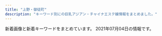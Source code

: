 ```yaml
---
title: "上野・御徒町"
description: "キーワード別にの巨乳アジアン・チャイナエステ嬢情報をまとめました。"
---
```


新着画像と新着キーワードをまとめています。
2021年07月04日の情報です。

<DmmAffiliateIns />
<KeywordTable
  shops={
    [
    {
        "url": "http://smile.ests.jp/",
        "keywords": {},
        "station": "JR\u5fa1\u5f92\u753a\u99c5\u5357\u53e3",
        "img_links": [],
        "name": "\u30b9\u30de\u30a4\u30eb"
    },
    {
        "url": "http://ueno-miyabi.work/",
        "img_links": [
            "http://ueno-miyabi.work/images/3.jpg",
            "http://ueno-miyabi.work/sp/staff/haru.jpg",
            "http://ueno-miyabi.work/sp/img/jun2.jpg",
            "http://ueno-miyabi.work/img/yuyu1.jpg",
            "http://ueno-miyabi.work/sp/images/2.png",
            "http://ueno-miyabi.work/sp/images/topgirl.jpg",
            "http://ueno-miyabi.work/sp/images/news.jpg",
            "http://ueno-miyabi.work/sp/img/yuyu1.jpg",
            "http://ueno-miyabi.work/sp/images/ta.jpg",
            "http://ueno-miyabi.work/img/ai1.jpg",
            "http://ueno-miyabi.work/sp/img/yuyu2.jpg",
            "http://ueno-miyabi.work/img/yuyu2.jpg",
            "http://ueno-miyabi.work/images/b1.jpg",
            "http://ueno-miyabi.work/images/tg_t.jpg",
            "http://ueno-miyabi.work/sp/staff/jun.jpg",
            "http://ueno-miyabi.work/sp/img/haru1.jpg",
            "http://ueno-miyabi.work/sp/images/int2.jpg",
            "http://ueno-miyabi.work/images/head.jpg",
            "http://ueno-miyabi.work/sp/images/tel.jpg",
            "http://ueno-miyabi.work/images/1.jpg",
            "http://ueno-miyabi.work/sp/img/haru2.jpg",
            "http://ueno-miyabi.work/img/haru1.jpg",
            "http://ueno-miyabi.work/img/haru2.jpg",
            "http://ueno-miyabi.work/sp/images/newsb.png",
            "http://ueno-miyabi.work/images/b2.jpg",
            "http://ueno-miyabi.work/images/int2.jpg",
            "http://ueno-miyabi.work/images/newsb.png",
            "http://ueno-miyabi.work/images/sm.jpg",
            "http://ueno-miyabi.work/sp/images/interior_t.jpg",
            "http://ueno-miyabi.work/sp/staff/yuyu.jpg",
            "http://ueno-miyabi.work/images/staff_t.jpg",
            "http://ueno-miyabi.work/sp/img/nana1.jpg",
            "http://ueno-miyabi.work/sp/images/head.jpg",
            "http://ueno-miyabi.work/images/interior_t.jpg",
            "http://ueno-miyabi.work/img/jun2.jpg",
            "http://ueno-miyabi.work/images/concept.png",
            "http://ueno-miyabi.work/staff/jun.jpg",
            "http://ueno-miyabi.work/images/rec1.png",
            "http://ueno-miyabi.work/sp/images/sys.png",
            "http://ueno-miyabi.work/sp/staff/nana.jpg",
            "http://ueno-miyabi.work/sp/images/ts.jpg",
            "http://ueno-miyabi.work/images/int1.jpg",
            "http://ueno-miyabi.work/images/4.jpg",
            "http://ueno-miyabi.work/sp/images/ac1.jpg",
            "http://ueno-miyabi.work/sp/images/staff_t.jpg",
            "http://ueno-miyabi.work/sp/images/rec2.jpg",
            "http://ueno-miyabi.work/sp/images/4.png",
            "http://ueno-miyabi.work/images/tr.jpg",
            "http://ueno-miyabi.work/images/2.jpg",
            "http://ueno-miyabi.work/sp/images/int1.jpg",
            "http://ueno-miyabi.work/staff/ai.jpg",
            "http://ueno-miyabi.work/img/nana1.jpg",
            "http://ueno-miyabi.work/images/5.jpg",
            "http://ueno-miyabi.work/sp/menu/top.jpg",
            "http://ueno-miyabi.work/sp/images/1.png",
            "http://ueno-miyabi.work/img/jun1.jpg",
            "http://ueno-miyabi.work/sp/images/5.png",
            "http://ueno-miyabi.work/sp/images/rec1.png",
            "http://ueno-miyabi.work/images/sys.png",
            "http://ueno-miyabi.work/images/news_t.jpg",
            "http://ueno-miyabi.work/sp/img/jun1.jpg",
            "http://ueno-miyabi.work/staff/haru.jpg",
            "http://ueno-miyabi.work/staff/yuyu.jpg",
            "http://ueno-miyabi.work/sp/images/3.png",
            "http://ueno-miyabi.work/sp/images/footer.jpg",
            "http://ueno-miyabi.work/images/rem.jpg",
            "http://ueno-miyabi.work/sp/staff/ai.jpg",
            "http://ueno-miyabi.work/sp/img/ai1.jpg",
            "http://ueno-miyabi.work/staff/nana.jpg",
            "http://ueno-miyabi.work/images/ta.jpg",
            "http://ueno-miyabi.work/images/rec2.jpg",
            "http://ueno-miyabi.work/sp/menu/staff.jpg"
        ],
        "name": "\u6975\u4e0a\u30e1\u30f3\u30ba\u30a8\u30b9\u30c6-\u96c5-",
        "station": "JR\u4e0a\u91ce\u99c5\u6d45\u8349\u53e3",
        "keywords": {}
    },
    {
        "keywords": {
            "85": 4,
            "86": 4,
            "88": 1,
            "D": 3,
            "C": 2,
            "E": 1
        },
        "name": "\u6708\u514e \u30b2\u30c3\u30c8",
        "img_links": [
            "https://moon-rabbit.info/images/store/04.jpg",
            "https://moon-rabbit.info/staffPhoto/b20210703003703.jpg",
            "https://moon-rabbit.info/staffPhoto/b20210415212743.jpg",
            "https://moon-rabbit.info/staffPhoto/s20210610005927.jpg",
            "https://moon-rabbit.info/staffPhoto/b20201026233537.jpg",
            "https://moon-rabbit.info/staffPhoto/b20210507144730.jpg",
            "https://moon-rabbit.info/staffPhoto/b20210610005927.jpg",
            "https://moon-rabbit.info/images/store/03.jpg",
            "https://moon-rabbit.info/staffPhoto/s20201027003115.jpg",
            "https://moon-rabbit.info/staffPhoto/s20201213182803.jpg",
            "https://moon-rabbit.info/staffPhoto/b20201027004342.jpg",
            "https://moon-rabbit.info/staffPhoto/b20210326172946.jpg",
            "https://moon-rabbit.info/staffPhoto/s20210326172946.jpg",
            "https://moon-rabbit.info/staffPhoto/s20210416205502.jpg",
            "https://moon-rabbit.info/staffPhoto/s20201027011627.jpg",
            "https://moon-rabbit.info/js/sliderLine/slide_next.png",
            "https://moon-rabbit.info/staffPhoto/s20210702122652.jpg",
            "https://moon-rabbit.info/staffPhoto/s20201027004342.jpg",
            "https://moon-rabbit.info/staffPhoto/b20201027011549.jpg",
            "https://moon-rabbit.info/uploadfiles/images/campaignMoonRabbitInfo2.jpg",
            "https://moon-rabbit.info/staffPhoto/s20210507144730.jpg",
            "https://moon-rabbit.info/staffPhoto/s20210403124159.jpg",
            "https://moon-rabbit.info/staffPhoto/b20210403124159.jpg",
            "https://moon-rabbit.info/images/store/01.jpg",
            "https://moon-rabbit.info/staffPhoto/s20210703003703.jpg",
            "https://moon-rabbit.info/staffPhoto/s20210415212743.jpg",
            "https://moon-rabbit.info/staffPhoto/s20210605175746.jpg",
            "https://moon-rabbit.info/images/returnBtn.png",
            "https://moon-rabbit.info/staffPhoto/s20201027011549.jpg",
            "https://moon-rabbit.info/images/store/02.jpg",
            "https://moon-rabbit.info/images/mobile.jpg",
            "https://moon-rabbit.info/staffPhoto/b20201027011627.jpg",
            "https://moon-rabbit.info/js/sliderLine/slide_prev.png",
            "https://moon-rabbit.info/staffPhoto/b20210605175746.jpg",
            "https://moon-rabbit.info/staffPhoto/b20201027003115.jpg",
            "https://moon-rabbit.info/staffPhoto/s20201026233537.jpg",
            "https://moon-rabbit.info/staffPhoto/b20201213182803.jpg",
            "https://moon-rabbit.info/staffPhoto/b20210702122652.jpg",
            "https://moon-rabbit.info/staffPhoto/b20210416205502.jpg",
            "https://moon-rabbit.info/staffPhoto/b20210507144547.jpg",
            "https://moon-rabbit.info/staffPhoto/s20210507144547.jpg"
        ],
        "station": "JR\u5fa1\u5f92\u753a\u99c5\u5357\u53e3",
        "url": "https://moon-rabbit.info/"
    },
    {
        "img_links": [
            "http://ruana.work/images/5.jpg",
            "http://ruana.work/img/mei1.jpg",
            "http://ruana.work/img/ran1.jpg",
            "http://ruana.work/images/8.jpg",
            "http://ruana.work/img/yuyu1.jpg",
            "http://ruana.work/img/mimi1.jpg",
            "http://ruana.work/images/1.jpg",
            "http://ruana.work/images/interior_t.jpg",
            "http://ruana.work/img/sakura1.jpg",
            "http://ruana.work/images/ac1.jpg",
            "http://ruana.work/img/momo1.jpg",
            "http://ruana.work/images/sys2.jpg",
            "http://ruana.work/images/12.jpg",
            "http://ruana.work/img/hana1.jpg",
            "http://ruana.work/images/6.jpg",
            "http://ruana.work/img/aki1.jpg",
            "http://ruana.work/img/hitomi1.jpg",
            "http://ruana.work/images/13.jpg",
            "http://ruana.work/img/kora1.jpg",
            "http://ruana.work/images/3.jpg",
            "http://ruana.work/images/7.jpg",
            "http://ruana.work/images/news.jpg",
            "http://ruana.work/images/head.jpg",
            "http://ruana.work/images/mobile.jpg",
            "http://ruana.work/images/rec.jpg",
            "http://ruana.work/images/9.jpg",
            "http://ruana.work/img/yoko1.jpg",
            "http://ruana.work/images/tel.jpg",
            "http://ruana.work/images/2.jpg",
            "http://ruana.work/images/11.jpg",
            "http://ruana.work/images/ac2.jpg",
            "http://ruana.work/images/int2.jpg",
            "http://ruana.work/images/staff_t.jpg",
            "http://ruana.work/images/int1.jpg",
            "http://ruana.work/img/moe1.jpg",
            "http://ruana.work/images/sys1.jpg",
            "http://ruana.work/images/4.jpg"
        ],
        "url": "http://ruana.work/",
        "station": "JR\u5fa1\u5f92\u753a\u99c5\u5357\u53e3",
        "keywords": {},
        "name": "\u30a8\u30f3\u30c8\u30ea\u30fc"
    },
    {
        "img_links": [
            "http://zoey.mssg.jp/images/top/top_08.png",
            "http://zoey.mssg.jp/images/top/top_01.jpg",
            "http://zoey.mssg.jp/images/top/top_02.jpg",
            "http://zoey.mssg.jp/images/home/top.jpg",
            "http://zoey.mssg.jp/images/page_top.png",
            "http://zoey.mssg.jp/images/top/top_05.jpg",
            "http://zoey.mssg.jp/images/staff_image/staf_010a.jpg",
            "http://zoey.mssg.jp/images/top/top_04.jpg",
            "http://zoey.mssg.jp/images/top/top_03.jpg",
            "http://zoey.mssg.jp/images/top/top_06.jpg"
        ],
        "name": "ZOEY \u30be\u30fc\u30a4",
        "keywords": {},
        "station": "JR\u5fa1\u5f92\u753a\u99c5\u5357\u53e3",
        "url": "http://zoey.mssg.jp"
    },
    {
        "keywords": {
            "84": 3,
            "87": 6,
            "83": 3,
            "86": 13,
            "85": 23
        },
        "name": "CoCo-Arashi",
        "station": "\u4e0a\u91ce\u99c5\u5e83\u5c0f\u8def\u53e3",
        "url": "https://cc-tokyo.xyz/",
        "img_links": [
            "https://cc-tokyo.xyz/therapist/momoka1.jpg",
            "https://cc-tokyo.xyz/therapist/yanyan1.jpg",
            "https://cc-tokyo.xyz/therapist/minami1.jpg",
            "https://cc-tokyo.xyz/therapist/hinako1.jpg",
            "https://cc-tokyo.xyz/therapist/moe1.jpg",
            "https://cc-tokyo.xyz/therapist/saya1.jpg",
            "https://cc-tokyo.xyz/images/movie.jpg",
            "https://cc-tokyo.xyz/therapist/mari1.jpg",
            "https://cc-tokyo.xyz/therapist/yuyu1.jpg",
            "https://cc-tokyo.xyz/therapist/mai1.jpg",
            "https://cc-tokyo.xyz/images/barAccess.jpg",
            "http://www.a-side.com/ad/koko/include/banner/koko_200x40.png",
            "https://cc-tokyo.xyz/images/coverGirlText.png",
            "https://cc-tokyo.xyz/banner/468x60.jpg",
            "https://cc-tokyo.xyz/therapist/yui1.jpg",
            "https://cc-tokyo.xyz/images/magazine.jpg",
            "https://cc-tokyo.xyz/images/barInfo.jpg",
            "https://cc-tokyo.xyz/therapist/yuri1.jpg",
            "https://cc-tokyo.xyz/therapist/emi1.jpg",
            "https://cc-tokyo.xyz/images/barTherapist.jpg",
            "https://cc-tokyo.xyz/images/concept.jpg",
            "https://cc-tokyo.xyz/images/barProfile.jpg",
            "https://cc-tokyo.xyz/banner/88x31.jpg",
            "https://cc-tokyo.xyz/therapist/comingSoon.jpg",
            "https://cc-tokyo.xyz/images/barSystem.jpg",
            "https://cc-tokyo.xyz/room/1.jpg",
            "https://cc-tokyo.xyz/images/mobile.jpg",
            "https://cc-tokyo.xyz/images/indexMap.jpg",
            "https://cc-tokyo.xyz/images/barLink.jpg"
        ]
    },
    {
        "keywords": {},
        "station": "JR\u4e0a\u91ce\u99c5\u6d45\u8349\u53e3",
        "img_links": [
            "http://for-you-ueno.com/lib/img/course4.png",
            "http://for-you-ueno.com/lib/img/awa.png",
            "http://for-you-ueno.com/lib/img/slide3.jpg",
            "http://for-you-ueno.com/lib/img/cp-desc1sp.png",
            "http://for-you-ueno.com/lib/img/cast3/img2-s.jpg",
            "http://for-you-ueno.com/lib/img/cast3/img4-s.jpg",
            "http://for-you-ueno.com/lib/img/siatsu.png",
            "http://for-you-ueno.com/lib/img/cp-ttl.png",
            "http://for-you-ueno.com/lib/img/cast1/img1.jpg",
            "http://for-you-ueno.com/lib/img/info-ttl.png",
            "http://for-you-ueno.com/lib/img/cast5/img3-s.jpg",
            "http://for-you-ueno.com/lib/img/cast3/img4.jpg",
            "http://for-you-ueno.com/lib/img/cast1/img2.jpg",
            "http://for-you-ueno.com/lib/img/cast3/img3.jpg",
            "http://for-you-ueno.com/lib/img/cast4/img1-s.jpg",
            "http://for-you-ueno.com/lib/img/cast.png",
            "http://for-you-ueno.com/lib/img/course1.png",
            "http://for-you-ueno.com/lib/img/course.png",
            "http://for-you-ueno.com/lib/img/cast5/img1.jpg",
            "http://for-you-ueno.com/lib/img/address.png",
            "http://for-you-ueno.com/lib/img/cast4/img1.jpg",
            "http://for-you-ueno.com/lib/img/cast3/img3-s.jpg",
            "http://for-you-ueno.com/lib/img/other.png",
            "http://for-you-ueno.com/lib/img/cast2/img4.jpg",
            "http://for-you-ueno.com/lib/img/h1.png",
            "http://for-you-ueno.com/lib/img/recommend.png",
            "http://for-you-ueno.com/lib/img/gallery.png",
            "http://for-you-ueno.com/lib/img/cast1/img2-s.jpg",
            "http://for-you-ueno.com/lib/img/course3.png",
            "http://for-you-ueno.com/lib/img/cast-ttl.png",
            "http://for-you-ueno.com/lib/img/cast2/img4-s.jpg",
            "http://for-you-ueno.com/lib/img/cast2/img2.jpg",
            "http://for-you-ueno.com/lib/img/cast5/img2-s.jpg",
            "http://for-you-ueno.com/lib/img/slide2.jpg",
            "http://for-you-ueno.com/lib/img/aroma.png",
            "http://for-you-ueno.com/lib/img/cast3/img2.jpg",
            "http://for-you-ueno.com/lib/img/ashiura.png",
            "http://for-you-ueno.com/lib/img/deep.png",
            "http://for-you-ueno.com/lib/img/cp-desc1.png",
            "http://for-you-ueno.com/lib/img/course2.png",
            "http://for-you-ueno.com/lib/img/course5.png",
            "http://for-you-ueno.com/lib/img/cast1/img1-s.jpg",
            "http://for-you-ueno.com/lib/img/slide1.jpg",
            "http://for-you-ueno.com/lib/img/cast2/img3.jpg",
            "http://for-you-ueno.com/lib/img/cp-sub1.png",
            "http://for-you-ueno.com/lib/img/cast5/img1-s.jpg",
            "http://for-you-ueno.com/lib/img/cp-desc2.png",
            "http://for-you-ueno.com/lib/img/plan.png",
            "http://for-you-ueno.com/lib/img/cast5/img3.jpg",
            "http://for-you-ueno.com/lib/img/course-ttl.png",
            "http://for-you-ueno.com/lib/img/phone.png",
            "http://for-you-ueno.com/lib/img/cp-sub2.png",
            "http://for-you-ueno.com/lib/img/cast3/img1.jpg",
            "http://for-you-ueno.com/lib/img/cast3/img1-s.jpg",
            "http://for-you-ueno.com/lib/img/tel.png",
            "http://for-you-ueno.com/lib/img/open.png",
            "http://for-you-ueno.com/lib/img/plan-ttl.png",
            "http://for-you-ueno.com/lib/img/cp-desc2sp.png",
            "http://for-you-ueno.com/lib/img/cast2/img1-s.jpg",
            "http://for-you-ueno.com/lib/img/cast2/img2-s.jpg",
            "http://for-you-ueno.com/lib/img/cast4/img2-s.jpg",
            "http://for-you-ueno.com/lib/img/cast5/img2.jpg",
            "http://for-you-ueno.com/lib/img/cast2/img3-s.jpg",
            "http://for-you-ueno.com/lib/img/oil.png",
            "http://for-you-ueno.com/lib/img/cast4/img2.jpg",
            "http://for-you-ueno.com/lib/img/cast2/img1.jpg"
        ],
        "url": "http://for-you-ueno.com/",
        "name": "You and I*\u30e6\u30fc\uff06\u30a2\u30a4"
    },
    {
        "url": "https://mens-esthe.work/",
        "img_links": [
            "https://mens-esthe.work/wp/wp-content/uploads/2021/05/hana02.png",
            "https://mens-esthe.work/images/main-small.jpg",
            "https://mens-esthe.work/wp/wp-content/uploads/2021/05/momo01.png",
            "https://mens-esthe.work/room/room-l1.jpg",
            "https://mens-esthe.work/footer/footer-line.png",
            "https://mens-esthe.work/icon/facebook.png",
            "https://ueno-mensesthe.com/icon/yelp.png",
            "https://mens-esthe.work/images/clear.png",
            "https://mens-esthe.work/wp/wp-content/uploads/2021/07/hime02.png",
            "https://mens-esthe.work/wp/wp-content/uploads/2021/05/nana01.png",
            "https://mens-esthe.work/images/main-top.jpg",
            "https://mens-esthe.work/room/room-l3.jpg",
            "https://mens-esthe.work/images/top2.jpg",
            "https://mens-esthe.work/images/flower.png",
            "https://mens-esthe.work/icon/yelp.png",
            "https://ueno-mensesthe.com/icon/line.png",
            "https://mens-esthe.work/icon/twitter.png",
            "https://mens-esthe.work/wp/wp-content/themes/twentyfifteen/img/no_image.png",
            "https://ueno-mensesthe.com/icon/facebook.png",
            "https://mens-esthe.work/footer/footer-staff.png",
            "https://mens-esthe.work/images/top3.jpg",
            "https://mens-esthe.work/wp/wp-content/uploads/2021/06/linko03.png",
            "https://mens-esthe.work/wp/wp-content/uploads/2021/06/hime01.png",
            "https://mens-esthe.work/images/qrcode.png",
            "https://mens-esthe.work/icon/line.png",
            "https://mens-esthe.work/wp/wp-content/uploads/2021/06/linko02.png",
            "https://ueno-mensesthe.com/icon/twitter.png",
            "https://mens-esthe.work/room/room-l4.jpg",
            "https://mens-esthe.work/wp/wp-content/uploads/2021/06/aki01.png",
            "https://mens-esthe.work/wp/wp-content/uploads/2021/06/linko05.png",
            "https://mens-esthe.work/images/top1.jpg",
            "https://mens-esthe.work/wp/wp-content/uploads/2021/06/miki02.png",
            "https://mens-esthe.work/room/room-l2.jpg",
            "https://mens-esthe.work/footer/footer-tel.png",
            "https://mens-esthe.work/wp/wp-content/uploads/2021/06/linko01.png"
        ],
        "keywords": {
            "C": 12,
            "D": 9,
            "E": 19
        },
        "name": "Oriental Spa",
        "station": "JR\u5fa1\u5f92\u753a\u99c5\u5357\u53e3"
    },
    {
        "station": "JR\u4e0a\u91ce\u99c5\u5165\u8c37\u53e3",
        "img_links": [
            "https://20oasis.com/images/index_20.jpg",
            "https://20oasis.com/images/14.jpg",
            "https://20oasis.com/images/index_02.png",
            "https://20oasis.com/images/index_08.png",
            "https://20oasis.com/images/os21-10.jpg",
            "https://20oasis.com/images/index_03.png",
            "https://20oasis.com/images/os21-15.jpg",
            "https://20oasis.com/images/os21-7.jpg",
            "https://20oasis.com/images/os21-13.jpg",
            "https://20oasis.com/images/index_06.png",
            "https://20oasis.com/images/a0.jpg",
            "https://20oasis.com/images/index_09.png",
            "https://20oasis.com/images/index_05.png",
            "https://20oasis.com/images/index_07.png",
            "https://20oasis.com/images/1.jpg",
            "https://20oasis.com/images/eso21-1.jpg",
            "https://20oasis.com/images/4.jpg"
        ],
        "url": "https://20oasis.com/",
        "keywords": {
            "89": 1,
            "90": 1,
            "85": 1,
            "84": 1
        },
        "name": "\u30aa\u30a2\u30b7\u30b9"
    },
    {
        "url": "http://es-en.info/",
        "name": "\u5b89\u5fc3\u5802",
        "img_links": [
            "http://es-en.info/sp/menu/staff.jpg",
            "http://es-en.info/sp/images/int3.jpg",
            "http://es-en.info/img/natumi.jpg",
            "http://es-en.info/images/9.jpg",
            "http://es-en.info/sp/images/rec2.png",
            "http://es-en.info/sp/images/sys3.jpg",
            "http://es-en.info/sp/images/newsb.png",
            "http://es-en.info/sp/img/koyuki1.jpg",
            "http://es-en.info/sp/images/interior_t.png",
            "http://es-en.info/images/news.jpg",
            "http://es-en.info/sp/img/natumi1.jpg",
            "http://es-en.info/sp/images/staff_t.png",
            "http://es-en.info/sp/images/topgirl.jpg",
            "http://es-en.info/sp/menu/top.jpg",
            "http://es-en.info/sp/images/int1.jpg",
            "http://es-en.info/images/sys1.png",
            "http://es-en.info/sp/images/ac1.jpg",
            "http://es-en.info/sp/images/rec1.png",
            "http://es-en.info/sp/staff/yuka.jpg",
            "http://es-en.info/sp/images/int2.jpg",
            "http://es-en.info/sp/images/head.jpg",
            "http://es-en.info/images/interior_t.jpg",
            "http://es-en.info/images/head.jpg",
            "http://es-en.info/img/koyuki.jpg",
            "http://es-en.info/img/yuka1.jpg",
            "http://es-en.info/sp/img/yuka1.jpg",
            "http://es-en.info/sp/images/sisu.png",
            "http://es-en.info/images/staff_t.jpg",
            "http://es-en.info/img/yuka.jpg",
            "http://es-en.info/img/natumi1.jpg",
            "http://es-en.info/images/interior.png",
            "http://es-en.info/images/mobile.jpg",
            "http://es-en.info/img/koyuki1.jpg",
            "http://es-en.info/sp/images/rec3.png",
            "http://es-en.info/sp/images/pc.jpg",
            "http://es-en.info/sp/images/sys2.jpg",
            "http://es-en.info/sp/images/top.jpg",
            "http://es-en.info/sp/images/news.jpg",
            "http://es-en.info/sp/images/footer.jpg",
            "http://es-en.info/images/info.png",
            "http://es-en.info/sp/images/sys1.jpg",
            "http://es-en.info/img/zb.jpg",
            "http://es-en.info/sp/staff/koyuki.jpg",
            "http://es-en.info/sp/staff/natumi.jpg",
            "http://es-en.info/sp/images/tel.jpg",
            "http://es-en.info/images/2.jpg",
            "http://es-en.info/images/7.jpg",
            "http://es-en.info/sp/images/int1.png",
            "http://es-en.info/sp/images/time.png",
            "http://es-en.info/sp/images/sisu_t.jpg",
            "http://es-en.info/images/rem.jpg",
            "http://es-en.info/sp/menu/interior.jpg",
            "http://es-en.info/sp/images/sys4.png",
            "http://es-en.info/images/sm.jpg"
        ],
        "keywords": {
            "87": 1
        },
        "station": "JR\u5fa1\u5f92\u753a\u99c5\u5357\u53e3"
    },
    {
        "img_links": [
            "http://tubakihime.link/_src/54585113/wechatimg2252.jpg",
            "http://tubakihime.link/_src/54585093/wechatimg1741.jpg",
            "http://tubakihime.link/_src/54585154/wechatimg1739.jpg",
            "http://tubakihime.link/_src/54585083/3.jpg",
            "http://tubakihime.link/_src/56292905/wechatimg2253.jpg",
            "http://tubakihime.link/_src/57050700/wechatimg2253.jpg",
            "http://tubakihime.link/_src/54585181/wechatimg313.jpg",
            "http://tubakihime.link/_src/54585085/4.jpg",
            "http://tubakihime.link/_src/54585097/2.jpg",
            "http://tubakihime.link/_src/54585095/1.jpg",
            "http://tubakihime.link/_src/57050566/wechatimg18_1.jpg",
            "http://tubakihime.link/_src/57050662/wechatimg18_1.jpg",
            "http://tubakihime.link/_src/54585079/1.jpg",
            "http://tubakihime.link/_src/54585144/wechatimg1740.jpg",
            "http://tubakihime.link/_src/54585166/wechatimg1741.jpg",
            "http://tubakihime.link/_src/54585146/int2.png",
            "http://tubakihime.link/_src/54585105/6.jpg",
            "http://tubakihime.link/_src/56292922/wechatimg2253.jpg",
            "http://tubakihime.link/_src/54585110/cam.jpg",
            "http://tubakihime.link/_src/55239393/heaven1.png",
            "http://tubakihime.link/_src/54585099/3.jpg",
            "http://tubakihime.link/_src/57050568/wechatimg18_1.jpg",
            "http://tubakihime.link/_src/54585122/wechatimg2252.jpg",
            "http://tubakihime.link/_src/54585109/cam.jpg",
            "http://tubakihime.link/_src/54585169/wechatimg18_1.jpg",
            "http://tubakihime.link/_src/54585171/wechatimg1739.jpg",
            "http://tubakihime.link/_src/54585174/wechatimg1741.jpg",
            "http://tubakihime.link/_src/54585178/wechatimg1740.jpg",
            "http://tubakihime.link/_src/56292914/wechatimg2253.jpg",
            "http://tubakihime.link/_src/54585172/wechatimg1739.jpg",
            "http://tubakihime.link/_src/54585112/wechatimg1741.jpg",
            "http://tubakihime.link/_src/54585155/cam.jpg",
            "http://tubakihime.link/_src/54585177/wechatimg1740.jpg",
            "http://tubakihime.link/_src/54585094/wechatimg2252.jpg",
            "http://tubakihime.link/_src/54585107/cam.jpg",
            "http://tubakihime.link/_src/54585170/wechatimg18_1.jpg",
            "http://tubakihime.link/_src/54585081/2.jpg",
            "http://tubakihime.link/_src/54585089/6.jpg",
            "http://tubakihime.link/_src/54585087/5.jpg",
            "http://tubakihime.link/_src/54585143/wechatimg1739.jpg",
            "http://tubakihime.link/_src/56292933/wechatimg2252.jpg",
            "http://tubakihime.link/_src/54585156/wechatimg1740.jpg",
            "http://tubakihime.link/_src/54585101/4.jpg",
            "http://tubakihime.link/_src/57051379/wechatimg18_1.jpg",
            "http://tubakihime.link/_src/56292934/wechatimg2252.jpg",
            "http://tubakihime.link/_src/55239408/heaven2.png",
            "http://tubakihime.link/_src/54585103/5.jpg",
            "http://tubakihime.link/_src/54585175/wechatimg1741.jpg",
            "http://tubakihime.link/_src/54585124/wechatimg1739.jpg",
            "http://tubakihime.link/_src/57050699/wechatimg2253.jpg",
            "http://tubakihime.link/_src/54585148/heaven4.png",
            "http://tubakihime.link/_src/54585157/wechatimg1740.jpg"
        ],
        "name": "HEAVEN\u30fb\u30d8\u30d6\u30f3",
        "url": "http://tubakihime.link/",
        "keywords": {},
        "station": "\u6e6f\u5cf6\u99c52\u756a"
    },
    {
        "station": "JR\u5fa1\u5f92\u753a\u99c5\u5357\u53e3",
        "url": "https://oka-relax.tokyo/",
        "keywords": {
            "D": 6,
            "E": 4
        },
        "name": "Micasa \uff5e\u30df\u30fb\u30ab\u30fc\u30b5\uff5e",
        "img_links": [
            "https://oka-relax.tokyo/wp-content/uploads/2021/06/987621micasa.jpg",
            "https://oka-relax.tokyo/wp-content/themes/este/img/11.jpg",
            "https://oka-relax.tokyo/wp-content/themes/este/img/tel_footer.png",
            "https://oka-relax.tokyo/wp-content/themes/este/img/call.png",
            "https://oka-relax.tokyo/wp-content/uploads/2021/05/8972615micasa.jpg",
            "https://oka-relax.tokyo/wp-content/themes/este/img/top-img02.png",
            "https://oka-relax.tokyo/wp-content/themes/este/img/14.jpg",
            "https://oka-relax.tokyo/wp-content/themes/este/img/12.jpg",
            "https://oka-relax.tokyo/wp-content/themes/este/img/13.jpg",
            "https://oka-relax.tokyo/wp-content/uploads/2021/05/3456789micasa.jpg",
            "https://oka-relax.tokyo/wp-content/themes/este/img/top-img01.png",
            "https://oka-relax.tokyo/wp-content/uploads/2021/06/9087612micasa.jpg",
            "https://oka-relax.tokyo/wp-content/themes/este/img/tel_header.png"
        ]
    },
    {
        "name": "\u7652\u3057\u30d9\u30b9\u30c8",
        "station": "JR\u5fa1\u5f92\u753a\u99c5\u5317\u53e3",
        "keywords": {
            "C": 7
        },
        "img_links": [
            "http://ndyjp.com/images/1/2.jpg",
            "http://ndyjp.com/images/s03.jpg",
            "http://ndyjp.com/images/staff9.jpg",
            "http://ndyjp.com/images/1/4.jpg",
            "http://ndyjp.com/images/s2.jpg",
            "http://ndyjp.com/images/1/3.jpg",
            "http://ndyjp.com/images/1/a5.jpg",
            "http://ndyjp.com/images/s3.jpg",
            "http://ndyjp.com/images/s1.jpg",
            "http://ndyjp.com/images/1/a15.jpg",
            "http://ndyjp.com/images/1/a12.jpg",
            "http://ndyjp.com/images/s4.jpg",
            "http://ndyjp.com/images/1/a11.jpg",
            "http://ndyjp.com/images/top.png",
            "http://ndyjp.com/images/mobile.jpg",
            "http://ndyjp.com/images/ditu.jpg",
            "http://ndyjp.com/images/1/1.jpg",
            "http://ndyjp.com/images/s5.jpg",
            "http://ndyjp.com/images/staff10.jpg",
            "http://ndyjp.com/images/1/a13.jpg",
            "http://ndyjp.com/images/1/8.jpg",
            "http://ndyjp.com/images/1/a10.jpg",
            "http://ndyjp.com/images/staff1.jpg",
            "http://ndyjp.com/images/staff11.jpg"
        ],
        "url": "http://ndyjp.com/"
    },
    {
        "keywords": {},
        "url": "http://www.macaron.esjoho.com/",
        "img_links": [],
        "name": "\u30de\u30ab\u30ed\u30f3",
        "station": "JR\u5fa1\u5f92\u753a\u99c5\u5317\u53e3"
    },
    {
        "url": "http://esthe-massage.black/",
        "keywords": {
            "86": 4,
            "82": 16,
            "E": 8,
            "C": 4,
            "84": 4,
            "89": 4,
            "D": 4
        },
        "station": "JR\u5fa1\u5f92\u753a\u99c5\u5357\u53e3",
        "name": "\u30ab\u30eb\u30de\u30ea\u30be\u30fc\u30c8\uff06\u30b9\u30d1",
        "img_links": [
            "http://esthe-massage.black/images/index_bn_06.jpg",
            "http://esthe-massage.black/images/cg7.jpg",
            "http://esthe-massage.black/images/sta3.jpg",
            "http://esthe-massage.black/images/tit4.png",
            "http://esthe-massage.black/images/acc.jpg",
            "http://esthe-massage.black/images/te.png",
            "http://esthe-massage.black/images/footer.jpg",
            "http://esthe-massage.black/images/index_an_03.jpg",
            "http://esthe-massage.black/images/cg1.jpg",
            "http://cdn.dino-es.com/images/logo/88x31DinoEs.png",
            "http://esthe-massage.black/images/cg10.jpg",
            "http://esthe-massage.black/images/top.jpg",
            "http://esthe-massage.black/images/index_an_06.jpg",
            "http://esthe-massage.black/images/cg11.jpg",
            "http://esthe-massage.black/images/qr.jpg",
            "http://esthe-massage.black/images/cg4.jpg",
            "http://esthe-massage.black/images/sys01.jpg",
            "http://esthe-massage.black/images/index_bn_03.jpg",
            "http://esthe-massage.black/images/index_an_05.jpg",
            "http://esthe-massage.black/images/index_an_01.jpg",
            "http://esthe-massage.black/images/index_an_02.jpg",
            "http://esthe-massage.black/images/cg5.jpg",
            "http://esthe-massage.black/images/sta11.jpg",
            "http://esthe-massage.black/images/sta2.jpg",
            "http://esthe-massage.black/images/index_bn_01.jpg",
            "http://esthe-massage.black/images/index_an_04.jpg",
            "http://esthe-massage.black/images/sta5.jpg",
            "http://esthe-massage.black/images/tit2.png",
            "http://esthe-massage.black/images/tit5.png",
            "http://esthe-massage.black/images/index_bn_05.jpg",
            "http://esthe-massage.black/images/sta6.jpg",
            "http://esthe-massage.black/images/link_3.jpg",
            "http://esthe-massage.black/images/tit1.png",
            "http://esthe-massage.black/images/index_bn_02.jpg",
            "http://esthe-massage.black/images/sys03.jpg",
            "http://esthe-massage.black/images/cg6.jpg",
            "http://esthe-massage.black/images/sys02.jpg",
            "http://esthe-massage.black/images/cg3.jpg",
            "http://esthe-massage.black/images/sta10.jpg",
            "http://esthe-massage.black/images/sta7.jpg",
            "http://esthe-massage.black/images/cg2.jpg"
        ]
    },
    {
        "station": "\u6e6f\u5cf6\u99c5",
        "keywords": {
            "E": 2
        },
        "name": "\u30a2\u30ed\u30de\u30ed\u30ea\u30fc\u30bf",
        "img_links": [
            "http://lena.este.work/images_staff/staff-3.jpg",
            "http://lena.este.work/images/mainvisual1_left.jpg",
            "http://lena.este.work/images/mainvisual1_right.jpg",
            "http://lena.este.work/images/line.png",
            "http://lena.este.work/images/bnr_160_45.jpg",
            "http://lena.este.work/mens-esthe1.png",
            "http://lena.este.work/images/no_image.jpg",
            "http://lena.este.work/images_staff/staff-4.jpg",
            "http://lena.este.work/images/mainvisual_txt.png",
            "http://lena.este.work/images_staff/satomi.jpg",
            "http://lena.este.work/images_staff/staff-1.jpg",
            "http://lena.este.work/images/bnr_88_31.jpg",
            "http://lena.este.work/images/bnr_468_60.jpg",
            "http://lena.este.work/images/mainvisual2_right.jpg",
            "http://lena.este.work/images_staff/staff-2.jpg",
            "http://lena.este.work/images_staff/momo.jpg",
            "http://lena.este.work/images/bnr_200_40.jpg",
            "http://lena.este.work/images/mainvisual2_left.jpg"
        ],
        "url": "http://lena.este.work/"
    },
    {
        "station": "\u7530\u539f\u753a\u99c51\u756a\u51fa\u53e3",
        "keywords": {
            "88": 2,
            "86": 1,
            "85": 1,
            "D": 1
        },
        "img_links": [
            "http://verybeauty.info/staffPhoto/b20210621174816.jpg",
            "http://verybeauty.info/images/mobile.jpg",
            "http://verybeauty.info/staffPhoto/s20200531164041.jpg",
            "http://verybeauty.info/staffPhoto/s20201016143638.jpg",
            "http://verybeauty.info/images/store/02.jpg",
            "http://verybeauty.info/images/store/05.jpg",
            "http://verybeauty.info/staffPhoto/b20170527134149.jpg",
            "http://verybeauty.info/staffPhoto/b20200531164041.jpg",
            "http://verybeauty.info/staffPhoto/s20200118192201.jpg",
            "http://verybeauty.info/staffPhoto/s20170527134149.jpg",
            "http://verybeauty.info/staffPhoto/s20210621174816.jpg",
            "http://verybeauty.info/staffPhoto/s20191018113136.jpg",
            "http://verybeauty.info/staffPhoto/b20170527134756.jpg",
            "http://verybeauty.info/staffPhoto/s20200531164502.jpg",
            "http://verybeauty.info/staffPhoto/b20201016143638.jpg",
            "http://verybeauty.info/images/returnBtn.png",
            "http://verybeauty.info/staffPhoto/b20191018113136.jpg",
            "http://verybeauty.info/js/sliderLine/slide_next.png",
            "http://verybeauty.info/staffPhoto/s20170527134756.jpg",
            "http://verybeauty.info/images/store/06.jpg",
            "http://verybeauty.info/js/sliderLine/slide_prev.png",
            "http://verybeauty.info/staffPhoto/s20201016143712.jpg",
            "http://verybeauty.info/images/store/01.jpg"
        ],
        "url": "http://verybeauty.info/",
        "name": "\u862d\u82b1 \u30e9\u30f3\u30ab"
    },
    {
        "img_links": [
            "http://spa-amore.info/uploads/rubyes/2017/02/wifi.jpg",
            "http://spa-amore.info/uploads/rubyes/2017/02/subvisual_enquete.png",
            "http://spa-amore.info/uploads/rubyes/2018/11/img_2998.png",
            "http://spa-amore.info/uploads/rubyes/2017/02/img_info_05.png",
            "http://spa-amore.info/uploads/rubyes/images/subvisual_staff.png",
            "http://spa-amore.info/uploads/rubyes/2020/03/lili.jpeg",
            "http://spa-amore.info/uploads/rubyes/2017/02/bnr_side_02.png",
            "http://spa-amore.info/uploads/rubyes/2019/12/img_3763.jpg",
            "http://spa-amore.info/uploads/rubyes/2019/10/img_4997.jpg",
            "http://spa-amore.info/uploads/rubyes/images/icon_flower.png",
            "http://spa-amore.info/uploads/rubyes/images/no-photo.jpg",
            "http://spa-amore.info/uploads/rubyes/2018/06/tel.jpg",
            "http://spa-amore.info/uploads/rubyes/2017/02/btn_top_02.png",
            "http://spa-amore.info/uploads/rubyes/2017/02/img_info_03.png",
            "http://spa-amore.info/uploads/rubyes/2019/07/img_4390.jpg",
            "http://spa-amore.info/uploads/rubyes/2017/02/treatment.png",
            "http://spa-amore.info/uploads/rubyes/2018/12/ad-7z8-s.png",
            "http://spa-amore.info/uploads/rubyes/2019/03/img_35012.jpg",
            "http://spa-amore.info/uploads/rubyes/2020/01/img_5610-1919x2560.jpg",
            "http://spa-amore.info/uploads/rubyes/2017/02/subvisual_link.png",
            "http://spa-amore.info/\thttp:/spa-amore.info/uploads/rubyes/2019/03/ivent2.jpeg",
            "http://spa-amore.info/uploads/rubyes/2020/11/img_6654.jpg",
            "http://spa-amore.info/uploads/rubyes/2019/03/img_35011.jpg",
            "http://spa-amore.info/uploads/rubyes/2018/06/img_6484de79a84e589afe69cac1.jpg",
            "http://spa-amore.info/uploads/rubyes/2018/06/wechatimg111.jpeg",
            "http://spa-amore.info/uploads/rubyes/2017/02/bnr_side_05.png",
            "http://spa-amore.info/uploads/rubyes/2017/02/btn_top_03.png",
            "http://spa-amore.info/uploads/rubyes/2019/10/img_5017.jpg",
            "http://spa-amore.info/uploads/rubyes/2019/04/img_3767.jpg",
            "http://spa-amore.info/uploads/rubyes/2020/11/img_6655.jpg",
            "http://spa-amore.info/uploads/rubyes/2020/05/img_4838.jpg",
            "http://spa-amore.info/uploads/rubyes/2017/02/subvisual_magazine.png",
            "http://spa-amore.info/uploads/rubyes/2017/02/bnr_side_credit.png",
            "http://spa-amore.info/uploads/rubyes/2018/06/img_6526de79a84e589afe69cac1.jpg",
            "http://spa-amore.info/uploads/rubyes/2018/06/img_6517de79a84e589afe69cac1.jpg",
            "http://spa-amore.info/uploads/rubyes/2018/12/ad_7z8_720.png",
            "http://spa-amore.info/uploads/rubyes/2017/02/bnr_side_03.png",
            "http://spa-amore.info/uploads/rubyes/2017/02/img_info_01.png",
            "http://spa-amore.info/uploads/rubyes/2017/02/subvisual_contact.png",
            "http://spa-amore.info/uploads/rubyes/2020/12/img_6829.jpg",
            "http://spa-amore.info/uploads/rubyes/2017/02/img_info_06.png",
            "http://spa-amore.info/uploads/rubyes/2019/12/img_3761.jpg",
            "http://spa-amore.info/uploads/rubyes/2019/12/img_3766.jpg",
            "http://spa-amore.info/uploads/rubyes/2018/06/img_6509de79a84e589afe69cac1.jpg",
            "http://spa-amore.info/uploads/rubyes/2018/06/bnr_side_041.png",
            "http://spa-amore.info/uploads/rubyes/2017/02/img_info_04.png",
            "http://spa-amore.info/uploads/rubyes/2019/04/img_3768.jpg",
            "http://spa-amore.info/uploads/rubyes/2017/02/bnr_side_01.png",
            "http://spa-amore.info/uploads/rubyes/2017/02/subvisual_link-1000x144.png",
            "http://spa-amore.info/uploads/rubyes/2017/02/subvisual_qa.png",
            "http://spa-amore.info/uploads/rubyes/2019/12/img_3765.jpg",
            "http://spa-amore.info/uploads/rubyes/images/p01.png",
            "http://spa-amore.info/uploads/rubyes/2017/02/img_info_02.png",
            "http://spa-amore.info/uploads/rubyes/2017/03/img_bnr_concept.png",
            "http://spa-amore.info/uploads/rubyes/2019/10/img_4995.jpg",
            "http://spa-amore.info/uploads/rubyes/2017/02/btn_top_01.png",
            "http://spa-amore.info/uploads/rubyes/2017/02/subvisual_reserve.png",
            "http://spa-amore.info/uploads/rubyes/2017/02/icon_flower.png",
            "http://spa-amore.info/uploads/rubyes/2017/02/subvisual_info.png"
        ],
        "keywords": {
            "C": 1
        },
        "name": "\u30b9\u30d1 \u30a2\u30e2\u30fc\u30ec",
        "station": "JR\u5fa1\u5f92\u753a\u99c5\u5317\u53e3",
        "url": "http://spa-amore.info/"
    },
    {
        "img_links": [
            "http://biki-massage.work/img/head.jpg",
            "http://biki-massage.work/img/s5.jpg",
            "http://biki-massage.work/sp/img/tel.jpg",
            "http://biki-massage.work/img/sta6.jpg",
            "http://biki-massage.work/sp/img/s5.jpg",
            "http://biki-massage.work/img/fla2.jpg",
            "http://biki-massage.work/img/s3.jpg",
            "http://biki-massage.work/img/sta2.jpg",
            "http://biki-massage.work/img/s2.jpg",
            "http://biki-massage.work/img/sta4.jpg",
            "http://biki-massage.work/sp/img/p2.jpg",
            "http://biki-massage.work/sp/img/p3.jpg",
            "http://biki-massage.work/img/s1.jpg",
            "http://biki-massage.work/img/mo.png",
            "http://biki-massage.work/sp/img/info.jpg",
            "http://biki-massage.work/img/st6.jpg",
            "http://biki-massage.work/img/st2.jpg",
            "http://biki-massage.work/sp/img/s4.jpg",
            "http://biki-massage.work/sp/img/s3.jpg",
            "http://biki-massage.work/img/st4.jpg",
            "http://biki-massage.work/sp/img/cam.jpg",
            "http://biki-massage.work/img/s4.jpg",
            "http://biki-massage.work/sp/img/tit.jpg",
            "http://biki-massage.work/img/st5.jpg",
            "http://biki-massage.work/sp/img/t-o.jpg",
            "http://biki-massage.work/img/botton.jpg",
            "http://biki-massage.work/sp/img/s1.jpg",
            "http://biki-massage.work/img/sta3.jpg",
            "http://biki-massage.work/sp/img/botton.jpg",
            "http://biki-massage.work/img/sta5.jpg",
            "http://biki-massage.work/img/st1.jpg",
            "http://biki-massage.work/sp/img/pic.jpg",
            "http://biki-massage.work/sp/img/t-s.jpg",
            "http://biki-massage.work/sp/img/sys.jpg",
            "http://biki-massage.work/sp/img/time.jpg",
            "http://biki-massage.work/sp/img/pc.jpg",
            "http://biki-massage.work/img/campian.jpg",
            "http://biki-massage.work/img/s6.jpg",
            "http://biki-massage.work/img/sta1.jpg",
            "http://biki-massage.work/sp/img/add.jpg",
            "http://biki-massage.work/sp/img/t-t.jpg",
            "http://biki-massage.work/sp/img/p6.jpg",
            "http://biki-massage.work/sp/img/s6.jpg",
            "http://biki-massage.work/img/fla1.jpg",
            "http://biki-massage.work/sp/img/t-a.jpg",
            "http://biki-massage.work/sp/img/t-r.jpg",
            "http://biki-massage.work/sp/img/s2.jpg",
            "http://biki-massage.work/img/st3.jpg",
            "http://biki-massage.work/img/fla3.jpg",
            "http://biki-massage.work/img/nos.jpg"
        ],
        "keywords": {
            "D": 3,
            "83": 1,
            "E": 1,
            "C": 16,
            "87": 2,
            "86": 7,
            "88": 2
        },
        "url": "http://biki-massage.work/",
        "station": "JR\u5fa1\u5f92\u753a\u99c5\u5317\u53e3",
        "name": "\u5a9a\u59eb\uff5e\u30d3\u30ad\uff5e"
    },
    {
        "name": "\u5922\u306e\u8776\u3005",
        "keywords": {
            "C": 17
        },
        "img_links": [
            "http://www.sh-riraks.xyz/img/ttl_staff.png",
            "http://www.sh-riraks.xyz/img/ttl_wnew.png",
            "http://www.sh-riraks.xyz/uploads/200617/1-20061G54941Z9.jpg",
            "http://www.sh-riraks.xyz/uploads/200107/1-20010F92019226.jpg",
            "http://www.sh-riraks.xyz/uploads/201130/1-201130133215X9.jpg",
            "http://www.sh-riraks.xyz/uploads/201130/1-201130133012441.jpg",
            "http://www.sh-riraks.xyz/uploads/201130/1-201130133145E0.jpg",
            "http://www.sh-riraks.xyz/uploads/191015/1-1910151T03I48.jpg",
            "http://www.sh-riraks.xyz/uploads/201130/1-201130133045611.jpg",
            "http://www.sh-riraks.xyz/uploads/181001/1-1Q001142IB48.jpg",
            "http://www.sh-riraks.xyz/img/ttl_mobile.png",
            "http://www.sh-riraks.xyz/img/ttl_girls.png",
            "http://www.sh-riraks.xyz/img/ttl_pickup.png",
            "http://www.sh-riraks.xyz/uploads/181001/1-1Q001142T6406.jpg",
            "http://www.sh-riraks.xyz/uploads/180521/1-1P5211649103K.jpg",
            "http://www.sh-riraks.xyz/uploads/201130/1-20113013311Rc.jpg",
            "http://www.sh-riraks.xyz/uploads/201130/1-201130133129441.jpg",
            "http://www.sh-riraks.xyz/uploads/180521/1-1P52116495SC.jpg",
            "http://www.sh-riraks.xyz/uploads/200617/1-20061G54ZQ14.jpg",
            "http://www.sh-riraks.xyz/uploads/190611/1-1Z611153S2561.jpg",
            "http://www.sh-riraks.xyz/uploads/201130/1-201130132942Y6.jpg",
            "http://www.sh-riraks.xyz/uploads/201130/1-201130132956292.jpg",
            "http://www.sh-riraks.xyz/uploads/allimg/180604/1-1P60410212A02.jpg",
            "http://www.sh-riraks.xyz/uploads/201130/1-201130133029220.jpg",
            "http://www.sh-riraks.xyz/uploads/200617/1-20061G54TIb.jpg"
        ],
        "station": "JR\u5fa1\u5f92\u753a\u99c5\u5357\u53e3",
        "url": "http://www.sh-riraks.xyz/"
    },
    {
        "keywords": {},
        "url": "http://rlx-sln.com/",
        "img_links": [],
        "station": "\u6d45\u8349\u99c5A1\u51fa\u53e3",
        "name": "yoyo20\u30fbyoyo\u306f\u305f\u3061"
    },
    {
        "name": "\u5973\u624b",
        "keywords": {
            "85": 2,
            "88": 2,
            "86": 2,
            "83": 2,
            "90": 2
        },
        "url": "https://www.ueno-assistant.com/",
        "station": "JR\u4e0a\u91ce\u99c5\u6d45\u8349\u53e3",
        "img_links": [
            "https://www.ueno-assistant.com/images/index_03.png",
            "https://www.ueno-assistant.com/images/4.jpg",
            "http://www.ueno-assistant.com/images/index_06.png",
            "http://www.ueno-assistant.com/images/opbs21-10.jpg",
            "https://www.ueno-assistant.com/images/opbs21-14.jpg",
            "https://www.ueno-assistant.com/images/opbs21-17.jpg",
            "http://www.ueno-assistant.com/images/a0.jpg",
            "https://www.ueno-assistant.com/images/opbs21-4.jpg",
            "http://www.ueno-assistant.com/images/opbs21-14.jpg",
            "https://www.ueno-assistant.com/images/opbs20-9.jpg",
            "http://www.ueno-assistant.com/images/opbs20-9.jpg",
            "http://www.ueno-assistant.com/images/index_02.png",
            "https://www.ueno-assistant.com/images/a0.jpg",
            "http://www.ueno-assistant.com/images/index_18.jpg",
            "http://www.ueno-assistant.com/images/index_03.png",
            "http://www.ueno-assistant.com/images/index_19.jpg",
            "https://www.ueno-assistant.com/images/es21-1.jpg",
            "http://www.ueno-assistant.com/images/opbs21-4.jpg",
            "https://www.ueno-assistant.com/images/index_09.png",
            "http://www.ueno-assistant.com/images/index_20.jpg",
            "https://www.ueno-assistant.com/images/index_18.jpg",
            "http://www.ueno-assistant.com/images/index_05.png",
            "https://www.ueno-assistant.com/images/index_19.jpg",
            "https://www.ueno-assistant.com/images/index_02.png",
            "https://www.ueno-assistant.com/images/index_05.png",
            "https://www.ueno-assistant.com/images/1.jpg",
            "http://www.ueno-assistant.com/images/index_09.png",
            "https://www.ueno-assistant.com/images/index_20.jpg",
            "http://www.ueno-assistant.com/images/opbs21-17.jpg",
            "http://www.ueno-assistant.com/images/opbs21-14t.jpg",
            "http://www.ueno-assistant.com/images/es21-1.jpg",
            "https://www.ueno-assistant.com/images/index_07.png",
            "http://www.ueno-assistant.com/images/index_07.png",
            "http://www.ueno-assistant.com/images/1.jpg",
            "http://www.ueno-assistant.com/images/index_08.png",
            "https://www.ueno-assistant.com/images/index_08.png",
            "https://www.ueno-assistant.com/images/opbs21-14t.jpg",
            "https://www.ueno-assistant.com/images/opbs21-10.jpg",
            "https://www.ueno-assistant.com/images/index_06.png",
            "http://www.ueno-assistant.com/images/4.jpg"
        ]
    },
    {
        "station": "\u6d45\u8349\u99c5",
        "keywords": {},
        "img_links": [
            "http://kisyou.esjp.xyz/girl/3.jpg",
            "http://kisyou.esjp.xyz/images/mobile_bg.png",
            "http://kisyou.esjp.xyz/images/tel_footer.png",
            "http://kisyou.esjp.xyz/images/staff_bg.png",
            "http://kisyou.esjp.xyz/images/roomimg/R_3.jpg",
            "http://kisyou.esjp.xyz/girl/2.jpg",
            "http://kisyou.esjp.xyz/girl/1.jpg",
            "http://kisyou.esjp.xyz/images/topbg.jpg",
            "http://kisyou.esjp.xyz/images/newsbg.png",
            "http://kisyou.esjp.xyz/girl/6.jpg",
            "http://kisyou.esjp.xyz/images/roomimg/R_4.jpg",
            "http://kisyou.esjp.xyz/images/pickup_line.png",
            "http://kisyou.esjp.xyz/images/roomimg/R_1.jpg",
            "http://kisyou.esjp.xyz/girl/10.jpg",
            "http://kisyou.esjp.xyz/images/roomimg/R_2.jpg"
        ],
        "name": "\u3082\u307f\u826f",
        "url": "http://kisyou.esjp.xyz/"
    },
    {
        "name": "\u7652\u3057\u5c4b",
        "url": "https://u-este.com/",
        "keywords": {
            "D": 25,
            "E": 13,
            "C": 7,
            "F": 3,
            "\u30bb\u30af\u30b7\u30fc": 2
        },
        "station": "JR\u5fa1\u5f92\u753a\u99c5\u5317\u53e3",
        "img_links": [
            "https://u-este.com/wp-content/uploads/2021/02/01sajioakla.jpg",
            "https://u-este.com/wp-content/themes/este/img/call.png",
            "https://u-este.com/wp-content/uploads/2021/02/897s6aaiyashia.jpg",
            "https://u-este.com/wp-content/uploads/2021/02/srdaytfuygiho.jpg",
            "https://u-este.com/wp-content/themes/este/img/tel_footer.png",
            "https://u-este.com/wp-content/themes/este/img/1.jpg",
            "https://u-este.com/wp-content/themes/este/img/top-img01.png",
            "https://u-este.com/wp-content/themes/este/img/tel_header.png",
            "https://u-este.com/wp-content/uploads/2021/02/02jiosajsaklsa.jpg",
            "https://u-este.com/wp-content/uploads/2021/02/03ioasjiassaa.jpg",
            "https://u-este.com/wp-content/uploads/2021/02/04shioajsioaklsa.jpg",
            "https://u-este.com/wp-content/themes/este/img/4.jpg",
            "https://u-este.com/wp-content/uploads/2021/02/sajiojaiolaksa.jpg",
            "https://u-este.com/wp-content/uploads/2021/02/2121iyashia.jpg",
            "https://u-este.com/wp-content/uploads/2021/02/0hsaisjiaaaklaslka.jpg",
            "https://u-este.com/wp-content/uploads/2021/02/hsaosjiaklakla.jpg",
            "https://u-este.com/wp-content/uploads/2021/02/stadyfuygaiho.jpg",
            "https://u-este.com/wp-content/themes/este/img/top-img05.png",
            "https://u-este.com/wp-content/themes/este/img/3.jpg",
            "https://u-este.com/wp-content/uploads/2021/02/aertdyfugiho.jpg",
            "https://u-este.com/wp-content/themes/este/img/top-img04b.png",
            "https://u-este.com/wp-content/uploads/2021/02/121iyashia.jpg",
            "https://u-este.com/wp-content/uploads/2021/02/01soaaklaa.jpg",
            "https://u-este.com/wp-content/uploads/2021/02/sajiojaioaklakksla.jpg",
            "https://u-este.com/wp-content/uploads/2021/02/11iyashia.jpg",
            "https://u-este.com/wp-content/themes/este/img/top-img02.png",
            "https://u-este.com/wp-content/uploads/2021/02/draytfusgyiho.jpg",
            "https://u-este.com/wp-content/uploads/2021/02/shiauiaas.jpg",
            "https://u-este.com/wp-content/themes/este/img/2.jpg",
            "https://u-este.com/wp-content/uploads/2021/02/02sioajsioasa.jpg",
            "https://u-este.com/wp-content/uploads/2021/02/drtyfugihoj.jpg"
        ]
    },
    {
        "img_links": [
            "http://sparrow.jpest.net/uploads//sites/22/2020/10/g2-4.jpg",
            "http://sparrow.jpest.net/uploads//sites/22/2020/10/tel_header-1-1024x267.png",
            "http://sparrow.jpest.net/uploads//sites/22/2020/10/g2-5.jpg",
            "http://sparrow.jpest.net/uploads//sites/22/2020/10/r1.jpg",
            "http://sparrow.jpest.net/uploads//sites/22/2020/10/r2.jpg",
            "http://sparrow.jpest.net/uploads//sites/22/2020/10/r4.jpg",
            "http://sparrow.jpest.net/uploads//sites/22/2020/10/g2-4-1.jpg",
            "http://sparrow.jpest.net/uploads//sites/22/2020/10/g1-5.jpg",
            "http://sparrow.jpest.net/uploads//sites/22/2020/10/r3.jpg",
            "http://sparrow.jpest.net/uploads//sites/22/2020/10/concept.png",
            "http://sparrow.jpest.net/uploads//sites/22/2020/10/top-4.png"
        ],
        "station": "JR\u5fa1\u5f92\u753a\u99c5\u5357\u53e3",
        "name": "Sparrow\u30fb\u30b9\u30d1\u30ed\u30fc",
        "keywords": {},
        "url": "http://sparrow.jpest.net/"
    },
    {
        "img_links": [
            "http://www.foryou-es.info/images/blog.jpg",
            "http://foryou-es.info/images/rem.jpg",
            "http://www.foryou-es.info/img/rora2.jpg",
            "http://www.foryou-es.info/sp/images/sys3.jpg",
            "http://www.foryou-es.info/img/sia1.jpg",
            "http://www.foryou-es.info/images/rem.jpg",
            "http://foryou-es.info/img/miki.png",
            "http://www.foryou-es.info/sp/img/seiko2.jpg",
            "http://www.foryou-es.info/img/yui2.jpg",
            "http://foryou-es.info/img/rora1.jpg",
            "http://www.foryou-es.info/images/tt.png",
            "http://www.foryou-es.info/img/hina1.jpg",
            "http://foryou-es.info/images/news.jpg",
            "http://www.foryou-es.info/images/interior_t.jpg",
            "http://www.foryou-es.info/sp/img/honey2.jpg",
            "http://www.foryou-es.info/img/hina.png",
            "http://foryou-es.info/img/sia3.jpg",
            "http://www.foryou-es.info/sp/images/staff_t.jpg",
            "http://foryou-es.info/img/rora2.jpg",
            "http://foryou-es.info/img/yui2.jpg",
            "http://www.foryou-es.info/sp/images/head.jpg",
            "http://www.foryou-es.info/sp/img/sara.png",
            "http://foryou-es.info/img/hina2.jpg",
            "http://www.foryou-es.info/sp/images/ac1.jpg",
            "http://www.foryou-es.info/sp/img/rora4.jpg",
            "http://foryou-es.info/img/rora.png",
            "http://www.foryou-es.info/sp/images/newface.png",
            "http://www.foryou-es.info/images/sirase.jpg",
            "http://www.foryou-es.info/sp/img/honey1.jpg",
            "http://www.foryou-es.info/images/so.jpg",
            "http://www.foryou-es.info/sp/img/sara2.jpg",
            "http://www.foryou-es.info/img/saki2.jpg",
            "http://www.foryou-es.info/sp/img/saki.png",
            "http://foryou-es.info/img/honey3.jpg",
            "http://foryou-es.info/img/yuri.png",
            "http://www.foryou-es.info/sp/images/pc.jpg",
            "http://www.foryou-es.info/img/miki1.jpg",
            "http://www.foryou-es.info/img/sara1.jpg",
            "http://foryou-es.info/img/riko4.jpg",
            "http://www.foryou-es.info/sp/img/sara3.jpg",
            "http://foryou-es.info/img/sara1.jpg",
            "http://www.foryou-es.info/sp/images/int2.jpg",
            "http://www.foryou-es.info/img/sara2.jpg",
            "http://www.foryou-es.info/sp/img/rora.png",
            "http://www.foryou-es.info/images/tp.png",
            "http://www.foryou-es.info/sp/img/seiko3.jpg",
            "http://www.foryou-es.info/img/riko3.jpg",
            "http://www.foryou-es.info/sp/staff/yui.png",
            "http://www.foryou-es.info/img/miki.png",
            "http://foryou-es.info/images/blog.jpg",
            "http://www.foryou-es.info/img/riko1.jpg",
            "http://www.foryou-es.info/sp/img/miki.png",
            "http://foryou-es.info/images/tel.png",
            "http://foryou-es.info/images/tt.png",
            "http://www.foryou-es.info/sp/img/riko3.jpg",
            "http://foryou-es.info/img/saki3.jpg",
            "http://foryou-es.info/img/saki2.jpg",
            "http://www.foryou-es.info/img/miki2.jpg",
            "http://www.foryou-es.info/images/newface.jpg",
            "http://foryou-es.info/img/yuri2.jpg",
            "http://foryou-es.info/img/honey2.jpg",
            "http://foryou-es.info/images/info.jpg",
            "http://www.foryou-es.info/img/honey1.jpg",
            "http://foryou-es.info/img/rora3.jpg",
            "http://foryou-es.info/images/interior_t.jpg",
            "http://www.foryou-es.info/sp/img/riko2.jpg",
            "http://www.foryou-es.info/img/yui.png",
            "http://foryou-es.info/img/saki.png",
            "http://foryou-es.info/img/yuri3.jpg",
            "http://www.foryou-es.info/sp/img/hina.png",
            "http://www.foryou-es.info/sp/img/rora2.jpg",
            "http://foryou-es.info/images/sa.jpg",
            "http://foryou-es.info/img/sia1.jpg",
            "http://www.foryou-es.info/img/sia.png",
            "http://www.foryou-es.info/images/news.jpg",
            "http://www.foryou-es.info/images/koko_200x40.png",
            "http://www.foryou-es.info/sp/images/interior_t.jpg",
            "http://www.foryou-es.info/img/rora3.jpg",
            "http://www.foryou-es.info/sp/images/tel.jpg",
            "http://www.foryou-es.info/sp/img/seiko4.jpg",
            "http://www.foryou-es.info/img/sia2.jpg",
            "http://www.foryou-es.info/sp/menu/staff.jpg",
            "http://www.foryou-es.info/img/hina3.jpg",
            "http://foryou-es.info/images/sm.jpg",
            "http://www.foryou-es.info/sp/images/newsb.jpg",
            "http://www.foryou-es.info/sp/images/ac2.jpg",
            "http://www.foryou-es.info/sp/img/yuri.png",
            "http://www.foryou-es.info/sp/images/int3.jpg",
            "http://www.foryou-es.info/images/info.jpg",
            "http://www.foryou-es.info/img/rora4.jpg",
            "http://www.foryou-es.info/sp/img/hina4.jpg",
            "http://www.foryou-es.info/sp/img/sia3.jpg",
            "http://www.foryou-es.info/sp/images/sm.jpg",
            "http://www.foryou-es.info/img/honey2.jpg",
            "http://foryou-es.info/img/hina4.jpg",
            "http://foryou-es.info/images/koko_200x40.png",
            "http://www.foryou-es.info/images/sa.jpg",
            "http://foryou-es.info/images/sirase.jpg",
            "http://www.foryou-es.info/sp/images/time.jpg",
            "http://www.foryou-es.info/img/sara.png",
            "http://www.foryou-es.info/img/honey.png",
            "http://www.foryou-es.info/img/seiko.png",
            "http://www.foryou-es.info/sp/img/sia.png",
            "http://foryou-es.info/img/sia.png",
            "http://foryou-es.info/images/si.png",
            "http://www.foryou-es.info/images/interior.jpg",
            "http://www.foryou-es.info/sp/img/hina2.jpg",
            "http://foryou-es.info/img/hina1.jpg",
            "http://www.foryou-es.info/img/sia3.jpg",
            "http://foryou-es.info/images/interior.jpg",
            "http://www.foryou-es.info/sp/img/yuri3.jpg",
            "http://www.foryou-es.info/img/saki3.jpg",
            "http://www.foryou-es.info/img/riko.png",
            "http://www.foryou-es.info/sp/menu/top.jpg",
            "http://www.foryou-es.info/sp/img/sia4.jpg",
            "http://www.foryou-es.info/sp/img/seiko1.jpg",
            "http://www.foryou-es.info/sp/images/rec1.jpg",
            "http://foryou-es.info/img/sia2.jpg",
            "http://www.foryou-es.info/sp/img/yui.png",
            "http://www.foryou-es.info/images/tel.png",
            "http://foryou-es.info/img/yui1.jpg",
            "http://www.foryou-es.info/sp/img/riko.png",
            "http://www.foryou-es.info/images/staff_t.jpg",
            "http://www.foryou-es.info/img/hina4.jpg",
            "http://foryou-es.info/images/ac.jpg",
            "http://foryou-es.info/images/tp.png",
            "http://foryou-es.info/img/honey.png",
            "http://www.foryou-es.info/img/sia4.jpg",
            "http://www.foryou-es.info/img/riko2.jpg",
            "http://foryou-es.info/img/sara2.jpg",
            "http://www.foryou-es.info/sp/img/yuri2.jpg",
            "http://foryou-es.info/img/sara3.jpg",
            "http://www.foryou-es.info/images/zy.png",
            "http://www.foryou-es.info/img/saki.png",
            "http://foryou-es.info/img/riko2.jpg",
            "http://www.foryou-es.info/sp/img/sia1.jpg",
            "http://www.foryou-es.info/sp/img/seiko.png",
            "http://foryou-es.info/img/miki3.jpg",
            "http://www.foryou-es.info/img/yuri.png",
            "http://www.foryou-es.info/img/rora1.jpg",
            "http://foryou-es.info/img/saki1.jpg",
            "http://www.foryou-es.info/img/hina2.jpg",
            "http://www.foryou-es.info/images/sm.jpg",
            "http://www.foryou-es.info/img/yuri2.jpg",
            "http://foryou-es.info/img/miki2.jpg",
            "http://www.foryou-es.info/sp/images/sys2.jpg",
            "http://foryou-es.info/img/miki1.jpg",
            "http://foryou-es.info/img/seiko.png",
            "http://www.foryou-es.info/sp/images/ac3.jpg",
            "http://foryou-es.info/img/rora4.jpg",
            "http://foryou-es.info/img/hina3.jpg",
            "http://foryou-es.info/img/yuri1.jpg",
            "http://www.foryou-es.info/img/yui3.jpg",
            "http://www.foryou-es.info/sp/images/news.png",
            "http://www.foryou-es.info/sp/images/sys1.jpg",
            "http://www.foryou-es.info/sp/img/honey.png",
            "http://www.foryou-es.info/sp/img/honey3.jpg",
            "http://www.foryou-es.info/sp/img/sara1.jpg",
            "http://www.foryou-es.info/images/si.png",
            "http://www.foryou-es.info/sp/img/rora3.jpg",
            "http://www.foryou-es.info/img/saki1.jpg",
            "http://www.foryou-es.info/sp/images/sys4.jpg",
            "http://foryou-es.info/images/so.jpg",
            "http://www.foryou-es.info/sp/img/hina1.jpg",
            "http://www.foryou-es.info/sp/img/hina3.jpg",
            "http://foryou-es.info/img/sia4.jpg",
            "http://www.foryou-es.info/sp/images/top.jpg",
            "http://www.foryou-es.info/img/yui1.jpg",
            "http://foryou-es.info/images/mobile.jpg",
            "http://foryou-es.info/img/yui3.jpg",
            "http://www.foryou-es.info/sp/staff/yuri.png",
            "http://www.foryou-es.info/img/sara3.jpg",
            "http://foryou-es.info/img/riko.png",
            "http://www.foryou-es.info/img/rora.png",
            "http://www.foryou-es.info/sp/img/rora1.jpg",
            "http://www.foryou-es.info/sp/images/rec3.jpg",
            "http://www.foryou-es.info/img/riko4.jpg",
            "http://www.foryou-es.info/img/yuri1.jpg",
            "http://www.foryou-es.info/sp/img/riko4.jpg",
            "http://foryou-es.info/img/yui.png",
            "http://www.foryou-es.info/sp/img/sia2.jpg",
            "http://www.foryou-es.info/images/mobile.jpg",
            "http://foryou-es.info/images/staff_t.jpg",
            "http://www.foryou-es.info/sp/images/rec2.jpg",
            "http://www.foryou-es.info/img/honey3.jpg",
            "http://foryou-es.info/img/honey1.jpg",
            "http://www.foryou-es.info/images/interior1.png",
            "http://www.foryou-es.info/sp/images/int1.jpg",
            "http://foryou-es.info/images/zy.png",
            "http://www.foryou-es.info/sp/img/yuri1.jpg",
            "http://foryou-es.info/img/hina.png",
            "http://www.foryou-es.info/img/miki3.jpg",
            "http://foryou-es.info/img/riko3.jpg",
            "http://www.foryou-es.info/sp/staff/saki.png",
            "http://foryou-es.info/images/interior1.png",
            "http://foryou-es.info/img/sara.png",
            "http://www.foryou-es.info/sp/img/riko1.jpg",
            "http://foryou-es.info/img/riko1.jpg",
            "http://foryou-es.info/images/newface.jpg",
            "http://www.foryou-es.info/sp/menu/interior.jpg",
            "http://www.foryou-es.info/img/yuri3.jpg"
        ],
        "url": "http://foryou-es.info/",
        "keywords": {
            "90": 4,
            "88": 9,
            "89": 31,
            "C": 24,
            "D": 9,
            "E": 5
        },
        "station": "JR\u5fa1\u5f92\u753a\u99c5\u5357\u53e3",
        "name": "\u30de\u30fc\u30ad\u30e5\u30ea\u30fcMERCURY"
    },
    {
        "img_links": [
            "https://relaxation-bangkokspa.jp/wp-content/uploads/2020/01/\u30b5\u30e9.jpg",
            "https://relaxation-bangkokspa.jp/wp-content/uploads/2020/11/\u65b0\u578b\u30b3\u30ed\u30ca\u611f\u67d3\u5bfe\u7b56A4_\u30b5\u30f3\u30d7\u30ebol.jpg",
            "https://relaxation-bangkokspa.jp/wp-content/uploads/2019/09/thai-massage3-1.jpg",
            "https://relaxation-bangkokspa.jp/wp-content/uploads/2019/09/og-750x300.png",
            "https://relaxation-bangkokspa.jp/wp-content/uploads/2021/02/Moe1.jpg",
            "https://relaxation-bangkokspa.jp/wp-content/uploads/2019/09/DSC_7638.jpg",
            "https://relaxation-bangkokspa.jp/wp-content/uploads/2019/09/og-1024x538.png",
            "https://relaxation-bangkokspa.jp/wp-content/uploads/2020/09/thaimassage01.jpg",
            "https://relaxation-bangkokspa.jp/wp-content/uploads/2020/01/rola.jpg",
            "https://relaxation-bangkokspa.jp/wp-content/uploads/2019/09/relax2-1.jpg",
            "https://relaxation-bangkokspa.jp/wp-content/uploads/2015/12/BangkokSpa-Sign01-750x300.png",
            "https://relaxation-bangkokspa.jp/wp-content/uploads/2019/09/thai-massage1.jpg",
            "https://relaxation-bangkokspa.jp/wp-content/uploads/2020/09/thaimassage02.jpg",
            "https://relaxation-bangkokspa.jp/wp-content/uploads/2021/01/Ami-1.jpg",
            "https://relaxation-bangkokspa.jp/wp-content/uploads/2019/09/relax1-1.jpg",
            "https://relaxation-bangkokspa.jp/wp-content/uploads/2020/09/relax3.jpg",
            "https://relaxation-bangkokspa.jp/wp-content/uploads/2015/12/BangkokSpa-Sign01.png",
            "https://relaxation-bangkokspa.jp/wp-content/uploads/2020/09/thaimassage03.jpg",
            "https://relaxation-bangkokspa.jp/wp-content/uploads/2019/09/shutterstock_243079744.png",
            "https://relaxation-bangkokspa.jp/wp-content/uploads/2019/09/DSC_7641.jpg",
            "https://relaxation-bangkokspa.jp/wp-content/uploads/2019/10/DSC_7674-1.jpg",
            "https://relaxation-bangkokspa.jp/wp-content/uploads/2019/09/og.png",
            "https://relaxation-bangkokspa.jp/wp-content/uploads/2019/09/thai-massage2-1.jpg",
            "https://relaxation-bangkokspa.jp/wp-content/uploads/2019/10/\u30e6\u30df.jpg",
            "https://relaxation-bangkokspa.jp/wp-content/uploads/2019/10/aboutus.jpg",
            "https://relaxation-bangkokspa.jp/wp-content/uploads/2021/06/Rika-1.jpg",
            "https://relaxation-bangkokspa.jp/wp-content/uploads/2019/10/DSC_7674.jpg"
        ],
        "url": "https://relaxation-bangkokspa.jp/",
        "name": "Bangkok Spa \uff5e\u30d0\u30f3\u30b3\u30af\u30b9\u30d1\uff5e",
        "station": "\u6e6f\u5cf6\u99c5",
        "keywords": {}
    },
    {
        "name": "\u30d0\u30cb\u30e9",
        "img_links": [
            "http://rlx-salon.com/img/nav-001.png",
            "http://rlx-salon.com/img/nav-005.png",
            "http://rlx-salon.com/img/nav-003.png",
            "http://rlx-salon.com/img/nav-002.png",
            "http://rlx-salon.com/img/stb.jpg",
            "http://rlx-salon.com/img/stt.jpg",
            "http://rlx-salon.com/img/nav-006.png",
            "http://rlx-salon.com/staff/momo/01.png",
            "http://rlx-salon.com/staff/momoka/01.png",
            "http://rlx-salon.com/staff/risa/01.png",
            "http://rlx-salon.com/img/tel.png",
            "http://rlx-salon.com/img/no.png",
            "http://rlx-salon.com/staff/riri/01.png",
            "http://rlx-salon.com/staff/eri/01.png",
            "http://rlx-salon.com/staff/ruru/01.png",
            "http://rlx-salon.com/img/nav-004.png"
        ],
        "station": "\u8535\u524d\u99c5",
        "url": "http://rlx-salon.com/",
        "keywords": {}
    },
    {
        "name": "\u61a9",
        "url": "http://ikoi.ies.fun/",
        "station": "JR\u5fa1\u5f92\u753a\u99c5\u5357\u53e3",
        "img_links": [],
        "keywords": {}
    },
    {
        "url": "http://fuwafuwa-relax.work/",
        "keywords": {
            "C": 12,
            "85": 2,
            "87": 2,
            "E": 1,
            "86": 4,
            "D": 2
        },
        "station": "JR\u5fa1\u5f92\u753a\u99c5\u5317\u53e3",
        "img_links": [
            "http://fuwafuwa-relax.work/img/mo.png",
            "http://fuwafuwa-relax.work/sp/img/cam.jpg",
            "http://fuwafuwa-relax.work/sp/img/botton.jpg",
            "http://fuwafuwa-relax.work/sp/img/st4.jpg",
            "http://fuwafuwa-relax.work/sp/img/p3.jpg",
            "http://fuwafuwa-relax.work/img/fla-1.jpg",
            "http://fuwafuwa-relax.work/sp/img/pc.jpg",
            "http://fuwafuwa-relax.work/sp/img/st2.jpg",
            "http://fuwafuwa-relax.work/sp/img/tel.jpg",
            "http://fuwafuwa-relax.work/sp/img/mv.jpg",
            "http://fuwafuwa-relax.work/img/sta3.jpg",
            "http://fuwafuwa-relax.work/sp/img/tit.jpg",
            "http://fuwafuwa-relax.work/sp/img/add.jpg",
            "http://fuwafuwa-relax.work/sp/img/pic.jpg",
            "http://fuwafuwa-relax.work/img/fla-3.jpg",
            "http://fuwafuwa-relax.work/sp/img/t-o.jpg",
            "http://fuwafuwa-relax.work/img/sta4.jpg",
            "http://fuwafuwa-relax.work/sp/img/time.jpg",
            "http://fuwafuwa-relax.work/sp/img/t-t.jpg",
            "http://fuwafuwa-relax.work/sp/img/p2.jpg",
            "http://fuwafuwa-relax.work/sp/img/t-r.jpg",
            "http://fuwafuwa-relax.work/sp/img/st3.jpg",
            "http://fuwafuwa-relax.work/sp/img/add2.jpg",
            "http://fuwafuwa-relax.work/sp/img/p1.jpg",
            "http://fuwafuwa-relax.work/img/fla-2.jpg",
            "http://fuwafuwa-relax.work/img/sta2.jpg",
            "http://fuwafuwa-relax.work/img/st4.jpg",
            "http://fuwafuwa-relax.work/img/st1.jpg",
            "http://fuwafuwa-relax.work/img/st2.jpg",
            "http://fuwafuwa-relax.work/img/nos.jpg",
            "http://fuwafuwa-relax.work/sp/img/t-s.jpg",
            "http://fuwafuwa-relax.work/sp/img/t-a.jpg",
            "http://fuwafuwa-relax.work/sp/img/st1.jpg",
            "http://fuwafuwa-relax.work/sp/img/sys.jpg",
            "http://fuwafuwa-relax.work/sp/img/tw.jpg",
            "http://fuwafuwa-relax.work/img/st3.jpg",
            "http://fuwafuwa-relax.work/img/sta1.jpg",
            "http://fuwafuwa-relax.work/img/botton.jpg"
        ],
        "name": "\u3075\u308f\u3075\u308f"
    },
    {
        "url": "http://www.yumenokoi.masg.info/",
        "station": "JR\u5fa1\u5f92\u753a\u99c5\u5317\u53e3",
        "name": "\u5922\u306e\u604b",
        "img_links": [
            "http://www.yumenokoi.masg.info/images/slider-img001.jpg",
            "http://www.yumenokoi.masg.info/files/006.jpg",
            "http://www.yumenokoi.masg.info/files/002-02.jpg",
            "http://www.yumenokoi.masg.info/files/017-02.jpg",
            "http://www.yumenokoi.masg.info/files/021.jpg",
            "http://www.yumenokoi.masg.info/files/011.jpg",
            "http://www.yumenokoi.masg.info/images/m2.jpg",
            "http://www.yumenokoi.masg.info/images/rsubt2.png",
            "http://www.yumenokoi.masg.info/files/016.jpg",
            "http://www.yumenokoi.masg.info/images/service/s06.jpg",
            "http://www.yumenokoi.masg.info/files/025-02.jpg",
            "http://www.yumenokoi.masg.info/images/slider-img002.jpg",
            "http://www.yumenokoi.masg.info/files/017.jpg",
            "http://www.yumenokoi.masg.info/images/service/s01.jpg",
            "http://www.yumenokoi.masg.info/files/010-02.jpg",
            "http://www.yumenokoi.masg.info/images/m1.jpg",
            "http://www.yumenokoi.masg.info/images/m3.jpg",
            "http://www.yumenokoi.masg.info/files/009-02.jpg",
            "http://www.yumenokoi.masg.info/files/015.jpg",
            "http://www.yumenokoi.masg.info/files/006-02.jpg",
            "http://www.yumenokoi.masg.info/images/rsubt1.png",
            "http://www.yumenokoi.masg.info/images/rsubt4.png",
            "http://www.yumenokoi.masg.info/images/b-online.png",
            "http://www.yumenokoi.masg.info/files/008-02.jpg",
            "http://www.yumenokoi.masg.info/files/021-02.jpg",
            "http://www.yumenokoi.masg.info/files/023-02.jpg",
            "http://www.yumenokoi.masg.info/files/026-02.jpg",
            "http://www.yumenokoi.masg.info/files/011-02.jpg",
            "http://www.yumenokoi.masg.info/files/024-02.jpg",
            "http://www.yumenokoi.masg.info/files/023.jpg",
            "http://www.yumenokoi.masg.info/images/service/s03.jpg",
            "http://www.yumenokoi.masg.info/files/015-02.jpg",
            "http://www.yumenokoi.masg.info/files/018-02.jpg",
            "http://www.yumenokoi.masg.info/files/027.jpg",
            "http://www.yumenokoi.masg.info/files/024.jpg",
            "http://www.yumenokoi.masg.info/files/008.jpg",
            "http://www.yumenokoi.masg.info/images/service/s05.jpg",
            "http://www.yumenokoi.masg.info/files/018.jpg",
            "http://www.yumenokoi.masg.info/images/m4.jpg",
            "http://www.yumenokoi.masg.info/files/029-02.jpg",
            "http://www.yumenokoi.masg.info/files/002.jpg",
            "http://www.yumenokoi.masg.info/files/010.jpg",
            "http://www.yumenokoi.masg.info/images/rsubt5.png",
            "http://www.yumenokoi.masg.info/images/m6.jpg",
            "http://www.yumenokoi.masg.info/files/009.jpg",
            "http://www.yumenokoi.masg.info/images/rsubt6.png",
            "http://www.yumenokoi.masg.info/files/029.jpg",
            "http://www.yumenokoi.masg.info/images/b-tel.png",
            "http://www.yumenokoi.masg.info/files/027-02.jpg",
            "http://www.yumenokoi.masg.info/images/tel2.png",
            "http://www.yumenokoi.masg.info/images/rsubt7.png",
            "http://www.yumenokoi.masg.info/files/026.jpg",
            "http://www.yumenokoi.masg.info/images/service/s02.jpg",
            "http://www.yumenokoi.masg.info/files/025.jpg",
            "http://www.yumenokoi.masg.info/images/rsubt3.png",
            "http://www.yumenokoi.masg.info/files/016-02.jpg",
            "http://www.yumenokoi.masg.info/images/service/s04.jpg"
        ],
        "keywords": {
            "G": 24,
            "87": 43,
            "E": 12,
            "86": 24,
            "F": 5,
            "88": 23,
            "D": 55,
            "89": 6
        }
    },
    {
        "img_links": [
            "http://for-you-ueno.net/lib/img/open.png",
            "http://for-you-ueno.net/lib/img/cast1/img1-s.jpg",
            "http://for-you-ueno.net/lib/img/cp-desc2-1sp.png",
            "http://for-you-ueno.net/lib/img/course-ttl.png",
            "http://for-you-ueno.net/lib/img/cast2/img2-s.jpg",
            "http://for-you-ueno.net/lib/img/cast4/img1.jpg",
            "http://for-you-ueno.net/lib/img/cast6/img1-s.jpg",
            "http://for-you-ueno.net/lib/img/cast3/img3-s.jpg",
            "http://for-you-ueno.net/lib/img/slide2-4.jpg",
            "http://for-you-ueno.net/lib/img/cp-desc1.png",
            "http://for-you-ueno.net/lib/img/plan-ttl.png",
            "http://for-you-ueno.net/lib/img/cast6/img1.jpg",
            "http://for-you-ueno.net/lib/img/cp-desc1sp.png",
            "http://for-you-ueno.net/lib/img/slide2-1.jpg",
            "http://for-you-ueno.net/lib/img/cast4/img1-s.jpg",
            "http://for-you-ueno.net/lib/img/gallery.png",
            "http://for-you-ueno.net/lib/img/cast5/img3.jpg",
            "http://for-you-ueno.net/lib/img/cast5/img1.jpg",
            "http://for-you-ueno.net/lib/img/plan.png",
            "http://for-you-ueno.net/lib/img/cast1/img2-s.jpg",
            "http://for-you-ueno.net/lib/img/cast.png",
            "http://for-you-ueno.net/lib/img/other.png",
            "http://for-you-ueno.net/lib/img/cast-ttl.png",
            "http://for-you-ueno.net/lib/img/cp-ttl.png",
            "http://for-you-ueno.net/lib/img/cast5/img2-s.jpg",
            "http://for-you-ueno.net/lib/img/cp-sub2.png",
            "http://for-you-ueno.net/lib/img/cast3/img1-s.jpg",
            "http://for-you-ueno.net/lib/img/cast4/img2.jpg",
            "http://for-you-ueno.net/lib/img/slide2-2.jpg",
            "http://for-you-ueno.net/lib/img/cast5/img3-s.jpg",
            "http://for-you-ueno.net/lib/img/cast6/img3.jpg",
            "http://for-you-ueno.net/lib/img/cast3/img2-s.jpg",
            "http://for-you-ueno.net/lib/img/cast3/img3.jpg",
            "http://for-you-ueno.net/lib/img/course.png",
            "http://for-you-ueno.net/lib/img/tel2.png",
            "http://for-you-ueno.net/lib/img/cast1/img2.jpg",
            "http://for-you-ueno.net/lib/img/cast3/img1.jpg",
            "http://for-you-ueno.net/lib/img/cast4/img2-s.jpg",
            "http://for-you-ueno.net/lib/img/cast2/img3.jpg",
            "http://for-you-ueno.net/lib/img/cast6/img2.jpg",
            "http://for-you-ueno.net/lib/img/cp-desc2-1.png",
            "http://for-you-ueno.net/lib/img/address2.png",
            "http://for-you-ueno.net/lib/img/cp-sub1.png",
            "http://for-you-ueno.net/lib/img/h1.png",
            "http://for-you-ueno.net/lib/img/cast3/img2.jpg",
            "http://for-you-ueno.net/lib/img/cast5/img2.jpg",
            "http://for-you-ueno.net/lib/img/cast2/img3-s.jpg",
            "http://for-you-ueno.net/lib/img/cast6/img2-s.jpg",
            "http://for-you-ueno.net/lib/img/slide2-3.jpg",
            "http://for-you-ueno.net/lib/img/info-ttl.png",
            "http://for-you-ueno.net/lib/img/cast1/img1.jpg",
            "http://for-you-ueno.net/lib/img/cast2/img1.jpg",
            "http://for-you-ueno.net/lib/img/cast5/img1-s.jpg",
            "http://for-you-ueno.net/lib/img/aroma.png",
            "http://for-you-ueno.net/lib/img/cast2/img2.jpg",
            "http://for-you-ueno.net/lib/img/cast6/img3-s.jpg",
            "http://for-you-ueno.net/lib/img/cast2/img1-s.jpg",
            "http://for-you-ueno.net/lib/img/phone.png",
            "http://for-you-ueno.net/lib/img/recommend.png"
        ],
        "url": "http://for-you-ueno.net/",
        "station": "JR\u4e0a\u91ce\u99c5\u6d45\u8349\u53e3",
        "keywords": {},
        "name": "For You"
    },
    {
        "keywords": {
            "85": 2,
            "86": 2,
            "83": 2,
            "84": 2,
            "90": 2
        },
        "url": "https://okachi-mg.com/",
        "img_links": [
            "http://www.okachi-mg.com/images/a0.jpg",
            "http://www.okachi-mg.com/images/index_18.jpg",
            "https://okachi-mg.com/images/index_08.png",
            "https://okachi-mg.com/images/a0.jpg",
            "http://www.okachi-mg.com/images/ks20-9t.jpg",
            "https://okachi-mg.com/images/index_03.png",
            "https://okachi-mg.com/images/index_02.png",
            "http://www.okachi-mg.com/images/ks21-14.jpg",
            "https://okachi-mg.com/images/ks21-14.jpg",
            "https://okachi-mg.com/images/index_09.png",
            "http://www.okachi-mg.com/images/index_19.jpg",
            "https://okachi-mg.com/images/ks20-9.jpg",
            "https://okachi-mg.com/images/index_05.png",
            "https://okachi-mg.com/images/esk2.jpg",
            "http://www.okachi-mg.com/images/index_08.png",
            "http://www.okachi-mg.com/images/4.jpg",
            "https://okachi-mg.com/images/ks21-4.jpg",
            "https://okachi-mg.com/images/index_20.jpg",
            "http://www.okachi-mg.com/images/ks20-9.jpg",
            "https://okachi-mg.com/images/index_19.jpg",
            "http://www.okachi-mg.com/images/index_09.png",
            "https://okachi-mg.com/images/index_18.jpg",
            "http://www.okachi-mg.com/images/ks21-10.jpg",
            "http://www.okachi-mg.com/images/ks21-17.jpg",
            "http://www.okachi-mg.com/images/index_06.png",
            "https://okachi-mg.com/images/1.jpg",
            "https://okachi-mg.com/images/index_06.png",
            "https://okachi-mg.com/images/4.jpg",
            "https://okachi-mg.com/images/index_07.png",
            "http://www.okachi-mg.com/images/1.jpg",
            "https://okachi-mg.com/images/ks21-10.jpg",
            "http://www.okachi-mg.com/images/ks21-4.jpg",
            "https://okachi-mg.com/images/ks20-9t.jpg",
            "http://www.okachi-mg.com/images/index_07.png",
            "http://www.okachi-mg.com/images/index_05.png",
            "http://www.okachi-mg.com/images/index_03.png",
            "http://www.okachi-mg.com/images/index_20.jpg",
            "https://okachi-mg.com/images/ks21-17.jpg",
            "http://www.okachi-mg.com/images/index_02.png",
            "http://www.okachi-mg.com/images/esk2.jpg"
        ],
        "name": "\u559c\u624b-\u304d\u3057\u3085-",
        "station": "JR\u5fa1\u5f92\u753a\u99c5\u5357\u53e3"
    },
    {
        "keywords": {
            "89": 1,
            "C": 2,
            "D": 4,
            "85": 1,
            "86": 2,
            "E": 6,
            "88": 1,
            "87": 1
        },
        "img_links": [
            "http://www.rosa-es.info/staff/nana1.jpg",
            "http://www.rosa-es.info/staff/yuki.jpg",
            "http://www.rosa-es.info/img/pic/slide_2.jpg",
            "http://www.rosa-es.info/staff/rara.jpg",
            "http://www.rosa-es.info/img/pic/int1.jpg",
            "http://www.rosa-es.info/img/pic/int4.jpg",
            "http://www.rosa-es.info/img/pic/int2.jpg",
            "http://www.rosa-es.info/staff/yuri2.jpg",
            "http://www.rosa-es.info/img/loader.png",
            "http://www.rosa-es.info/staff/yumi1.jpg",
            "http://www.rosa-es.info/staff/koko2.jpg",
            "http://www.rosa-es.info/staff/yuri.jpg",
            "http://www.rosa-es.info/staff/yumi2.jpg",
            "http://www.rosa-es.info/img/pic/slide_1.jpg",
            "http://www.rosa-es.info/staff/yuki2.jpg",
            "http://www.rosa-es.info/staff/rara1.jpg",
            "http://www.rosa-es.info/staff/koko1.jpg",
            "http://www.rosa-es.info/staff/yuki1.jpg",
            "http://www.rosa-es.info/staff/nana2.jpg",
            "http://www.rosa-es.info/staff/koko.jpg",
            "http://www.rosa-es.info/img/pic/int3.jpg",
            "http://www.rosa-es.info/staff/yumi.jpg",
            "http://www.rosa-es.info/staff/nana.jpg",
            "http://www.rosa-es.info/staff/rara2.jpg",
            "http://www.rosa-es.info/staff/yuri1.jpg"
        ],
        "url": "http://www.rosa-es.info/",
        "station": "JR\u4e0a\u91ce\u99c5\u6d45\u8349\u53e3",
        "name": "\u6708\u591c"
    },
    {
        "url": "http://www.iyashinoie-ueno.com/",
        "station": "JR\u4e0a\u91ce\u99c5\u6d45\u8349\u53e3",
        "name": "\u7652\u3057\u306e\u5bb6",
        "img_links": [
            "http://www.iyashinoie-ueno.com/files/019-02.jpg",
            "http://www.iyashinoie-ueno.com/images/pick1.jpg",
            "http://www.iyashinoie-ueno.com/files/001-02.jpg",
            "http://www.iyashinoie-ueno.com/images/news_top.jpg",
            "http://www.iyashinoie-ueno.com/files/018.jpg",
            "http://www.iyashinoie-ueno.com/files/001.jpg",
            "http://www.iyashinoie-ueno.com/images/mobile.jpg",
            "http://www.iyashinoie-ueno.com/files/019.jpg",
            "http://www.iyashinoie-ueno.com/images/staff_top.jpg",
            "http://www.iyashinoie-ueno.com/files/018-02.jpg",
            "http://www.iyashinoie-ueno.com/images/top2.jpg",
            "http://www.iyashinoie-ueno.com/images/end.jpg",
            "http://www.iyashinoie-ueno.com/images/staff_top2.jpg",
            "http://www.iyashinoie-ueno.com/files/014-02.jpg",
            "http://www.iyashinoie-ueno.com/files/014.jpg",
            "http://www.iyashinoie-ueno.com/images/newgirls_top.jpg"
        ],
        "keywords": {
            "C": 11,
            "84": 4,
            "D": 12,
            "87": 8,
            "86": 4
        }
    },
    {
        "keywords": {
            "87": 14,
            "C": 2,
            "G": 4,
            "88": 8,
            "D": 12,
            "86": 2,
            "E": 4,
            "83": 2,
            "F": 4
        },
        "img_links": [
            "http://www.cocogarden.link/files/086.jpg",
            "http://www.cocogarden.link/files/075-03.jpg",
            "http://www.cocogarden.link/files/094-03.jpg",
            "http://www.cocogarden.link/files/059-03.jpg",
            "http://www.cocogarden.link/files/092.jpg",
            "http://www.cocogarden.link/files/075-02.jpg",
            "http://www.cocogarden.link/files/091-03.jpg",
            "http://www.cocogarden.link/files/080-02.jpg",
            "http://www.cocogarden.link/images/nbj3.jpg",
            "http://www.cocogarden.link/files/090-03.jpg",
            "http://www.cocogarden.link/images/end1.png",
            "http://www.cocogarden.link/files/037-03.jpg",
            "http://www.cocogarden.link/files/058-02.jpg",
            "http://www.cocogarden.link/files/093.jpg",
            "http://www.cocogarden.link/files/076.jpg",
            "http://www.cocogarden.link/files/093-02.jpg",
            "http://www.cocogarden.link/files/091-02.jpg",
            "http://www.cocogarden.link/files/092-03.jpg",
            "http://www.cocogarden.link/files/086-03.jpg",
            "http://www.cocogarden.link/files/037.jpg",
            "http://www.cocogarden.link/files/080.jpg",
            "http://www.cocogarden.link/files/072-03.jpg",
            "http://www.cocogarden.link/files/093-03.jpg",
            "http://www.cocogarden.link/files/086-02.jpg",
            "http://www.cocogarden.link/files/076-02.jpg",
            "http://www.cocogarden.link/files/090.jpg",
            "http://www.cocogarden.link/files/072-02.jpg",
            "http://www.cocogarden.link/images/s_pick.jpg",
            "http://www.cocogarden.link/files/090-02.jpg",
            "http://www.cocogarden.link/images/top1.jpg",
            "http://www.cocogarden.link/images/s_staff.jpg",
            "http://www.cocogarden.link/files/037-02.jpg",
            "http://www.cocogarden.link/images/s_news.jpg",
            "http://www.cocogarden.link/files/076-03.jpg",
            "http://www.cocogarden.link/files/075.jpg",
            "http://www.cocogarden.link/images/top.jpg",
            "http://www.cocogarden.link/files/058.jpg",
            "http://www.cocogarden.link/files/094-02.jpg",
            "http://www.cocogarden.link/files/059-02.jpg",
            "http://www.cocogarden.link/files/059.jpg",
            "http://www.cocogarden.link/files/080-03.jpg",
            "http://www.cocogarden.link/images/koko_200x40.png",
            "http://www.cocogarden.link/images/mobile.jpg",
            "http://www.cocogarden.link/files/094.jpg",
            "http://www.cocogarden.link/files/072.jpg",
            "http://www.cocogarden.link/images/s_info.jpg",
            "http://www.cocogarden.link/files/058-03.jpg",
            "http://www.cocogarden.link/files/091.jpg",
            "http://www.cocogarden.link/files/092-02.jpg",
            "http://www.cocogarden.link/images/1.jpg"
        ],
        "station": "JR\u5fa1\u5f92\u753a\u99c5\u5317\u53e3",
        "name": "COCO-GARDEN",
        "url": "http://www.cocogarden.link/"
    },
    {
        "station": "\u6d45\u8349\u99c52\u756a\u51fa\u53e3",
        "name": "\u9db4",
        "keywords": {
            "87": 45,
            "88": 2,
            "E": 3,
            "\u30bb\u30af\u30b7\u30fc": 1,
            "F": 4,
            "84": 1,
            "C": 2,
            "86": 12,
            "D": 53,
            "85": 2
        },
        "url": "http://www.turu.esraku.com/",
        "img_links": [
            "http://www.turu.esraku.com/files/004-02.jpg",
            "http://www.turu.esraku.com/photo_news/upimg/2585860d003f1a40e0_0.jpg",
            "https://aromamore.tokyo/images/dummy.png",
            "http://www.turu.esraku.com/photo_news/upimg/1123760c6a00227706_0.jpg",
            "http://www.turu.esraku.com/images/dummy.png",
            "http://www.turu.esraku.com/files/001.jpg",
            "http://www.turu.esraku.com/files/004.jpg",
            "http://www.turu.esraku.com/files/002.jpg",
            "http://www.turu.esraku.com/files/002-02.jpg",
            "http://www.turu.esraku.com/files/003.jpg",
            "http://www.turu.esraku.com/files/001-02.jpg",
            "http://www.turu.esraku.com/files/005.jpg",
            "http://www.turu.esraku.com/files/005-02.jpg",
            "http://www.turu.esraku.com/files/007.jpg",
            "http://www.turu.esraku.com/files/007-02.jpg",
            "http://www.turu.esraku.com/files/003-02.jpg"
        ]
    },
    {
        "keywords": {
            "85": 28,
            "88": 2,
            "D": 8,
            "86": 22
        },
        "name": "\u5ae6\u5a25\uff5eJOGA\uff5e",
        "station": "JR\u5fa1\u5f92\u753a\u99c5\u5357\u53e3",
        "url": "https://jouga.info/",
        "img_links": [
            "https://jouga.info/images/store/03.jpg",
            "https://jouga.info/images/store/02.jpg",
            "https://jouga.info/images/store/04.jpg",
            "https://jouga.info/staffPhoto/s20210703003539.jpg",
            "https://jouga.info/staffPhoto/s20210605180428.jpg",
            "https://jouga.info/images/store/01.jpg",
            "https://jouga.info/staffPhoto/s20210326170220.jpg",
            "https://jouga.info/staffPhoto/s20210507144453.jpg",
            "https://jouga.info/staffPhoto/s20210507144434.jpg",
            "https://jouga.info/staffPhoto/s20210415212610.jpg",
            "https://jouga.info/staffPhoto/s20210416161316.jpg",
            "https://jouga.info/staffPhoto/b20210703003539.jpg",
            "https://jouga.info/staffPhoto/s20210327040752.jpg",
            "https://jouga.info/staffPhoto/s20210415213823.jpg",
            "https://jouga.info/staffPhoto/b20210415213823.jpg",
            "https://jouga.info/staffPhoto/b20210322204440.jpg",
            "https://jouga.info/staffPhoto/b20210702122045.jpg",
            "https://jouga.info/staffPhoto/s20210322204440.jpg",
            "https://jouga.info/staffPhoto/s20210702122045.jpg",
            "https://jouga.info/staffPhoto/b20210507144453.jpg",
            "https://jouga.info/staffPhoto/b20210326170220.jpg",
            "https://jouga.info/staffPhoto/b20210605180428.jpg",
            "https://jouga.info/staffPhoto/s20210610010615.jpg",
            "https://jouga.info/staffPhoto/s20210327041944.jpg",
            "https://jouga.info/staffPhoto/b20210416161316.jpg",
            "https://jouga.info/staffPhoto/b20210610010615.jpg",
            "https://jouga.info/staffPhoto/b20210327041944.jpg"
        ]
    },
    {
        "img_links": [],
        "keywords": {},
        "name": "\u30d5\u30a1\u30f3\u30bf\u30b8\u30fc",
        "station": "JR\u5fa1\u5f92\u753a\u99c5\u5317\u53e3",
        "url": "http://www.itoshii.tokyo/"
    },
    {
        "name": "\u7652\u3057\u306e\u5bb6",
        "keywords": {
            "86": 2,
            "87": 3,
            "D": 4,
            "C": 1
        },
        "img_links": [
            "http://www.iyashinoie.mensest.com/img/top01.png",
            "http://www.iyashinoie.mensest.com/files/001.jpg",
            "http://www.iyashinoie.mensest.com/files/002.jpg",
            "http://www.iyashinoie.mensest.com/img/nav-001.png",
            "http://www.iyashinoie.mensest.com/img/nav-006.png",
            "http://www.iyashinoie.mensest.com/img/nav-002.png",
            "http://www.iyashinoie.mensest.com/files/006.jpg",
            "http://www.iyashinoie.mensest.com/files/005.jpg",
            "http://www.iyashinoie.mensest.com/img/nav-004.png",
            "http://www.iyashinoie.mensest.com/img/nav-003.png",
            "http://www.iyashinoie.mensest.com/img/nav-005.png",
            "http://www.iyashinoie.mensest.com/img/stt.jpg",
            "http://www.iyashinoie.mensest.com/img/tel.png",
            "http://www.iyashinoie.mensest.com/img/stb.jpg",
            "http://www.iyashinoie.mensest.com/files/003.jpg"
        ],
        "url": "http://www.iyashinoie.mensest.com/",
        "station": "\u6d45\u8349\u99c5"
    },
    {
        "name": "Rose",
        "keywords": {
            "87": 3,
            "C": 2,
            "85": 2,
            "86": 1,
            "90": 1,
            "D": 3,
            "E": 1
        },
        "url": "http://rose.esmens.com/",
        "img_links": [
            "http://rose.esmens.com/css/nav/nav-003.png",
            "http://rose.esmens.com/css/staff/staff003.jpg",
            "http://rose.esmens.com/css/staff/staff08.jpg",
            "http://rose.esmens.com/css/nav/nav-001.png",
            "http://rose.esmens.com/css/staff/staff01-b.jpg",
            "http://rose.esmens.com/css/staff/staff05.jpg",
            "http://rose.esmens.com/css/top-right-01.png",
            "http://rose.esmens.com/css/staff/staff04.jpg",
            "http://rose.esmens.com/css/nav/nav-002.png",
            "http://rose.esmens.com/css/nav/nav-005.png",
            "http://rose.esmens.com/css/tel.png",
            "http://rose.esmens.com/css/nav/nav-006.png",
            "http://rose.esmens.com/css/top-right02.png",
            "http://rose.esmens.com/css/staff/staff002.jpg",
            "http://rose.esmens.com/css/staff/staff07.jpg",
            "http://rose.esmens.com/css/nav/nav-004.png",
            "http://rose.esmens.com/css/staff/staff01-a.jpg",
            "http://rose.esmens.com/css/cam01.jpg"
        ],
        "station": "JR\u5fa1\u5f92\u753a\u99c5\u5317\u53e3"
    },
    {
        "url": "https://ueno-mensesthe.com/",
        "keywords": {
            "F": 4,
            "D": 19,
            "C": 8,
            "\u30bb\u30af\u30b7\u30fc": 4
        },
        "img_links": [
            "https://ueno-mensesthe.com/images/qrcode.png",
            "https://ueno-mensesthe.com/wp/wp-content/uploads/2021/05/ai-1.jpg",
            "https://ueno-mensesthe.com/images/top1.jpg",
            "https://ueno-mensesthe.com/wp/wp-content/uploads/2021/02/hina2.jpg",
            "https://ueno-mensesthe.com/room/room-l4.jpg",
            "https://ueno-mensesthe.com/wp/wp-content/uploads/2021/04/sari2.jpg",
            "https://ueno-mensesthe.com/wp/wp-content/uploads/2021/01/main-300x244.png",
            "https://ueno-mensesthe.com/room/room-l1.jpg",
            "https://ueno-mensesthe.com/wp/wp-content/uploads/2021/02/hana.jpg",
            "https://ueno-mensesthe.com/icon/yelp.png",
            "https://ueno-mensesthe.com/images/clear.png",
            "https://ueno-mensesthe.com/wp/wp-content/uploads/2021/04/sari1.jpg",
            "https://ueno-mensesthe.com/wp/wp-content/uploads/2021/03/ayumi1.jpg",
            "https://ueno-mensesthe.com/room/room-l2.jpg",
            "https://ueno-mensesthe.com/wp/wp-content/uploads/2021/03/ayumi2.jpg",
            "https://ueno-mensesthe.com/images/top2.jpg",
            "https://ueno-mensesthe.com/room/room-l8.jpg",
            "https://ueno-mensesthe.com/footer/footer-tel.png",
            "https://ueno-mensesthe.com/wp/wp-content/uploads/2021/05/ai-1-150x150.jpg",
            "https://ueno-mensesthe.com/images/flower.png",
            "https://ueno-mensesthe.com/wp/wp-content/uploads/2021/05/kaori-1.jpg",
            "https://ueno-mensesthe.com/images/top3.jpg",
            "https://ueno-mensesthe.com/wp/wp-content/uploads/2021/02/hina-150x150.jpg",
            "https://ueno-mensesthe.com/room/room-l7.jpg",
            "https://ueno-mensesthe.com/wp/wp-content/uploads/2021/04/sari2-150x150.jpg",
            "https://ueno-mensesthe.com/wp/wp-content/uploads/2021/04/sari2-200x300.jpg",
            "https://ueno-mensesthe.com/icon/line.png",
            "https://ueno-mensesthe.com/footer/footer-staff.png",
            "https://ueno-mensesthe.com/images/main-sp.jpg",
            "https://ueno-mensesthe.com/icon/facebook.png",
            "https://ueno-mensesthe.com/images/cos2.jpg",
            "https://ueno-mensesthe.com/wp/wp-content/uploads/2021/02/hina-200x300.jpg",
            "https://ueno-mensesthe.com/wp/wp-content/uploads/2021/03/ayumi2-1-200x300.jpg",
            "https://ueno-mensesthe.com/wp/wp-content/uploads/2021/06/stand-by.jpg",
            "https://ueno-mensesthe.com/images/header3.png",
            "https://ueno-mensesthe.com/wp/wp-content/uploads/2021/03/ayumi2-1-150x150.jpg",
            "https://ueno-mensesthe.com/images/main.jpg",
            "https://ueno-mensesthe.com/wp/wp-content/uploads/2021/02/hina.jpg",
            "https://ueno-mensesthe.com/icon/twitter.png",
            "https://ueno-mensesthe.com/wp/wp-content/uploads/2021/01/main-150x150.png",
            "https://ueno-mensesthe.com/wp/wp-content/uploads/2021/02/yuki2.jpg",
            "https://ueno-mensesthe.com/images/top0.jpg",
            "https://ueno-mensesthe.com/wp/wp-content/uploads/2021/02/yuki.jpg",
            "https://ueno-mensesthe.com/footer/footer-line.png",
            "https://ueno-mensesthe.com/room/room-l3.jpg",
            "https://ueno-mensesthe.com/wp/wp-content/uploads/2021/02/mirai1.jpg",
            "https://ueno-mensesthe.com/images/cos1.jpg",
            "https://ueno-mensesthe.com/wp/wp-content/uploads/2021/02/mirai2.jpg",
            "https://ueno-mensesthe.com/wp/wp-content/uploads/2021/02/hina3.jpg",
            "https://ueno-mensesthe.com/room/room-l10.jpg",
            "https://ueno-mensesthe.com/room/room-l9.jpg"
        ],
        "station": "JR\u4e0a\u91ce\u99c5\u5165\u8c37\u53e3",
        "name": "\u697d\u5712"
    }
]
}
/>
<DmmAffiliateScript />
